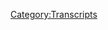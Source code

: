 {{DEFAULTSORT:
    #_TRANSCRIPT_0790:March 27-28, 2023
}}{{Transcript
    | title         = [[790: March 27-28, 2023]]
    | caption       = [https://knowledgefight.libsyn.com/790-march-27-28-2023 Listen to this episode on Libsyn]
    | episodeNumber = [[790: March 27-28, 2023|790]]
    | length        = 02:00:59
}}

{{MessageBox
    | header     = Warning: Bot Generated Content
    | text       = This transcript was automatically generated by transcription software and likely contains many mistakes and misattributions. Please check the audio for definitive quotes, attribution, and context.
    | image      = N3yvass4myg91.webp
    | imagewidth = 50px
    | id         = warning
}}

{{TranscriptBlock
    | name      = Theme Song
    | timestamp = 00:00:04.000
    | text      = Red Alert. Red Alert running
}}

{{TranscriptBlock
    | name      = Theme Song
    | timestamp = 00:00:12.000
    | text      = knowledge five days Damn, Jordan I have a wedding knowledge party.com It's time to pray. I have great respect for knowledge like knowledge. Like I'm sick of them posing as if they're the good guys Shang V or the bad guy Chanology Dan and Jordan knowledge fight
}}

{{TranscriptBlock
    | name      = Theme Song
    | timestamp = 00:00:35.000
    | text      = need money Andy and Sandy are stopping Andy and Ken handy in Kansas. And Kansas you're on the airplane for huge fan I love your word. Knowledge by knowledge fight.com
}}

{{TranscriptBlock
    | name      = Dan
    | timestamp = 00:00:58.000
    | text      = Hey everybody, welcome back knowledge read. I'm dead. I'm joined workable dudes like to sit around worship at the altar of saline and talk a little bit about Alex Zhu. Oh, indeed
}}

{{TranscriptBlock
    | name      = Jordan
    | timestamp = 00:01:08.000
    | text      = we are Dan
}}

{{TranscriptBlock
    | name      = Dan
    | timestamp = 00:01:08.000
    | text      = Jordan Jordanna. My
}}

{{TranscriptBlock
    | name      = Jordan
    | timestamp = 00:01:10.000
    | text      = question for you. Would you brightspot Buddy,
}}

{{TranscriptBlock
    | name      = Dan
    | timestamp = 00:01:12.000
    | text      = my bright spot today is how chaotic the world is. Sitting around getting ready to do this episode wrapping things up waiting for you to arrive at what should happen. But Trump gets indicted
}}

{{TranscriptBlock
    | name      = Jordan
    | timestamp = 00:01:24.000
    | text      = Oh, no, we're right on time.
}}

{{TranscriptBlock
    | name      = Dan
    | timestamp = 00:01:26.000
    | text      = Who's to see these things coming? This
}}

{{TranscriptBlock
    | name      = Jordan
    | timestamp = 00:01:27.000
    | text      = is a new show.
}}

{{TranscriptBlock
    | name      = Dan
    | timestamp = 00:01:28.000
    | text      = This is an obviously you know, Alex has got to be probably freaking out about this. He's probably in a mood. But we have an episode to do. So I can't watch if he's going live now or whatever. I have to pick up the pieces after we record. That's how we do it. And then Monday we'll talk about it. But man, I'm excited for the possible. throwing something. I don't know. It'd be nice. We could be in uncharted territory here with with Alex Trump has been indicted. Has anybody
}}

{{TranscriptBlock
    | name      = Jordan
    | timestamp = 00:01:55.000
    | text      = explained like their whole like, ah, let's release this at 430 on a Thursdays plan. What was? Didn't we hear that they were going to indict him last week, too. Right. Okay. They're going on
}}

{{TranscriptBlock
    | name      = Dan
    | timestamp = 00:02:08.000
    | text      = a break to the grand jury was set to break or something like that. Yeah, they got it out. Right.
}}

{{TranscriptBlock
    | name      = Jordan
    | timestamp = 00:02:13.000
    | text      = All right, right. Last minutes. hour. Okay, gotcha.
}}

{{TranscriptBlock
    | name      = Dan
    | timestamp = 00:02:21.000
    | text      = All right. Yeah. Man, I don't know I'm a little bit up in the up in the sky. I don't know how to make metaphors. But I'm yeah, I'm kind of like, alright, well, this is me. I want to know what he's, I want to know what he's all about. Sure. I want to know what Alex is all about. Because his relationship with Trump is so weird now. Yeah. I mean, the ball could break in a number of directions. But I think the most predictable one is probably how it'll go which is screaming bloody murder. And the globalists are trying to kill him or something. Right. You know,
}}

{{TranscriptBlock
    | name      = Jordan
    | timestamp = 00:02:50.000
    | text      = I'm hoping for a kaleidoscope of emotions going from he deserves it for the COVID vaccine back to like the Democrats or the demons who are trying to get rid of him back to like, well, he wasn't as mean to China's I wanted to like I want
}}

{{TranscriptBlock
    | name      = Dan
    | timestamp = 00:03:03.000
    | text      = to lose out on this. Okay, long shot. This is high money if it hit okay. But the odds are not good. Okay. Alex gets on air and he's like, my fellow patriots. I snitched on Trump. He just comes out. He's like, who was me? It
}}

{{TranscriptBlock
    | name      = Jordan
    | timestamp = 00:03:20.000
    | text      = was me. It was me. What am I supposed to say?
}}

{{TranscriptBlock
    | name      = Dan
    | timestamp = 00:03:23.000
    | text      = I saw I saw something wrong being done and I had to write that wrong. That would be so good.
}}

{{TranscriptBlock
    | name      = Jordan
    | timestamp = 00:03:29.000
    | text      = I mean of all the of all the face turns in history that could ever have happened if Alex himself as the reason that Trump goes down history not now not current history will still be like, Hey, fuck that guy forever. But history 100 years from now will be like, I don't know, man. He's got a complicated legacy now.
}}

{{TranscriptBlock
    | name      = Dan
    | timestamp = 00:03:49.000
    | text      = I think he's I don't know if that does. It doesn't undo shit for me. Yeah. 100 years from now. People
}}

{{TranscriptBlock
    | name      = Jordan
    | timestamp = 00:03:55.000
    | text      = are crazy, though. You don't know what they'll think.
}}

{{TranscriptBlock
    | name      = Dan
    | timestamp = 00:03:57.000
    | text      = It's like trying to pull off a face turn by like, I don't know. Being nice to a heel. Or something. I don't know. I look I have my head in the clouds about wrestling as well. Because coming up on Saturday WrestleMania Oh, are
}}

{{TranscriptBlock
    | name      = Jordan
    | timestamp = 00:04:14.000
    | text      = you worried about Uncle howdy?
}}

{{TranscriptBlock
    | name      = Dan
    | timestamp = 00:04:15.000
    | text      = I am not. Oh, is he gone? I don't know what's going on with him. I don't think he's in the I don't think he's in play
}}

{{TranscriptBlock
    | name      = Jordan
    | timestamp = 00:04:21.000
    | text      = for Audi. Audi is no longer in play. I
}}

{{TranscriptBlock
    | name      = Dan
    | timestamp = 00:04:24.000
    | text      = haven't been paying super close attention. But there was talk that Bray Wyatt got released or he quit or something and then he disappeared off TV show know what's going on to share. And honestly, for the first time in a long time, I don't care. I
}}

{{TranscriptBlock
    | name      = Jordan
    | timestamp = 00:04:40.000
    | text      = don't care what's going on with Bray Wyatt.
}}

{{TranscriptBlock
    | name      = Dan
    | timestamp = 00:04:42.000
    | text      = I'm not mad at him the end of an era. I'm not mad at him. I think he's supremely creative and all this but I just don't have the energy right now. We got a lot of stuff going on. And look Trump got indicted wrestling's gotta go on the back burner Wrestlemania. Superstar and WWE Hall of Famer Donald Trump has been indicted. Shower. They're gonna deal with high. No, no, no, no, I don't know. I'm more interested in Kevin Owens and Sami Zayn have become a team again. They're going up against the Russos for the tag team straps.
}}

{{TranscriptBlock
    | name      = Jordan
    | timestamp = 00:05:12.000
    | text      = All right here. It was the biggest, biggest economic mess in wrestling history. All right, you negotiate a deal to perp walk Trump to the ring. All right, and that's the way you do it.
}}

{{TranscriptBlock
    | name      = Dan
    | timestamp = 00:05:24.000
    | text      = What would his theme song be? Um,
}}

{{TranscriptBlock
    | name      = Jordan
    | timestamp = 00:05:27.000
    | text      = I shot the sheriff Shane o
}}

{{TranscriptBlock
    | name      = Dan
    | timestamp = 00:05:28.000
    | text      = Mac already has the hiccups. That's a good point. That would be good for Trump.
}}

{{TranscriptBlock
    | name      = Jordan
    | timestamp = 00:05:34.000
    | text      = Jimmy just has a new song about money. I
}}

{{TranscriptBlock
    | name      = Dan
    | timestamp = 00:05:36.000
    | text      = can take that. Do you know? Do you know what Trump did at WrestleMania?
}}

{{TranscriptBlock
    | name      = Jordan
    | timestamp = 00:05:40.000
    | text      = No, I do not know what he hit somebody with a chair, didn't he? Because he can't lose. No.
}}

{{TranscriptBlock
    | name      = Dan
    | timestamp = 00:05:44.000
    | text      = So one one time Stone Cold stunned him. But that wasn't the time that wasn't this. They were maybe it was I'm not entirely sure how it all went down. I don't remember exactly. But he and Vince McMahon got into a little bit of we're both billionaires and who's better kind of thing. Boy, great country we have and so they each chose a champion and the champions fought and whoever. Wow, had to have their head shaved.
}}

{{TranscriptBlock
    | name      = Jordan
    | timestamp = 00:06:09.000
    | text      = I don't know if there's ever been a more one to one Roman bullshit thing I've ever seen.
}}

{{TranscriptBlock
    | name      = Dan
    | timestamp = 00:06:14.000
    | text      = That's amazing. And so Vince, Vince McMahon got his head shaved.
}}

{{TranscriptBlock
    | name      = Jordan
    | timestamp = 00:06:19.000
    | text      = Yeah, Trump's not gonna get his head shaved. But then
}}

{{TranscriptBlock
    | name      = Dan
    | timestamp = 00:06:20.000
    | text      = he got stunned at some point. Is it was that there was a picture of like Linda McMahon because he was in Vince Trump's cabinet. Sure, sure. So her whole family was at the White House. They had
}}

{{TranscriptBlock
    | name      = Jordan
    | timestamp = 00:06:33.000
    | text      = all received stunners. A family of study
}}

{{TranscriptBlock
    | name      = Dan
    | timestamp = 00:06:38.000
    | text      = 80% of the people in this picture have received a stone cold stone.
}}

{{TranscriptBlock
    | name      = Jordan
    | timestamp = 00:06:43.000
    | text      = Why isn't the world more crazy? The question that we aren't asking. So anyway, what's your bright spot? My brightspot Dan, I think is pretty simple. And I think everybody already knows what it is my man today is opening day is it today is opening day Cubs won a write off of great pitching performance from Marcus Stroman. six strikeouts, and you gotta believe they played the song.
}}

{{TranscriptBlock
    | name      = Dan
    | timestamp = 00:07:10.000
    | text      = Always one of the worst dogs pretty bad, but it's terrible. When you're drunk at the ballpark.
}}

{{TranscriptBlock
    | name      = Jordan
    | timestamp = 00:07:16.000
    | text      = You sing it as loud as you possibly can. You're not a Cubs fan. You know, you've never even seen baseball before. But you're out there. Go and Go
}}

{{TranscriptBlock
    | name      = Dan
    | timestamp = 00:07:22.000
    | text      = Cubs. You're now part of the crowd. You lose your individuality. Does that mean you can do well? Congratulations. Want to know. Yep. Long way to go. Oh, they're
}}

{{TranscriptBlock
    | name      = Jordan
    | timestamp = 00:07:31.000
    | text      = not gonna do well there. I'm gonna go with 80 and 86 or whatever it is. That's my that's my pitch too many fucking games. Yeah, there are too many games.
}}

{{TranscriptBlock
    | name      = Dan
    | timestamp = 00:07:41.000
    | text      = Too many games. shorten it up. So Jordan, today we have an episode to go over. Hey, not good. Not good, bad stuff. We're gonna be in the present day. We're gonna be talking about March 27 and 28th 2023 share. This is covering the the period right after the Nashville shooting check. And yeah, I mean, I guess, as you might expect, but I might as well put it into words. If you're somebody who has a difficulty hearing some pretty horrible transphobic nonsense. This might not be absorbed for you. You might look down the pipe. I want to come back when we cover Trump's indictment on Monday. You bet we'll
}}

{{TranscriptBlock
    | name      = Jordan
    | timestamp = 00:08:20.000
    | text      = see you Monday. Everybody take your shift off.
}}

{{TranscriptBlock
    | name      = Dan
    | timestamp = 00:08:24.000
    | text      = But that said, I'll be I guess more specific with you know, this shit sucks when it's coming up with you. Because there's actually a fair amount of this that has nothing to do with the shooting. Yeah, really. But when we get to that it'll not be great. It's gonna hurt so yeah, there you go. For we get into that, let's take a little moment say hello to some nuance here. Great idea. So I don't think this was actually a shout out name, but I feel like it could be one. Okay. And this is someone who alerted me that one hours one hour, 58 minutes and 40 seconds into formulaic objections part 10 Alex, quote, Steppenwolf's Born to be Wild in his deposition. Thank you so much, you're now ballsy. Well,
}}

{{TranscriptBlock
    | name      = Alex Jones
    | timestamp = 00:09:04.000
    | text      = I'm a policy wonk. Thank
}}

{{TranscriptBlock
    | name      = Jordan
    | timestamp = 00:09:05.000
    | text      = you very much.
}}

{{TranscriptBlock
    | name      = Dan
    | timestamp = 00:09:07.000
    | text      = Next, I was gonna put something funny, but it said wanted to genuinely thank you both for being allies against anti semitism. Thank you so much. You're now a policy wonk.
}}

{{TranscriptBlock
    | name      = Alex Jones
    | timestamp = 00:09:14.000
    | text      = I'm a policy wonk. Thank
}}

{{TranscriptBlock
    | name      = Jordan
    | timestamp = 00:09:15.000
    | text      = you very much.
}}

{{TranscriptBlock
    | name      = Dan
    | timestamp = 00:09:16.000
    | text      = Sure you compliment us.
}}

{{TranscriptBlock
    | name      = Jordan
    | timestamp = 00:09:19.000
    | text      = What's funny about that is we're not ah, he'll turn for us. Oh, no, no, that
}}

{{TranscriptBlock
    | name      = Dan
    | timestamp = 00:09:24.000
    | text      = would be Hilter. That
}}

{{TranscriptBlock
    | name      = Jordan
    | timestamp = 00:09:25.000
    | text      = would be the biggest He'll tear. Next
}}

{{TranscriptBlock
    | name      = Dan
    | timestamp = 00:09:27.000
    | text      = Odin, the one eyed cat. Thank you so much. You were on our policy walk.
}}

{{TranscriptBlock
    | name      = Alex Jones
    | timestamp = 00:09:30.000
    | text      = I'm a policy wonk. Thank you very much.
}}

{{TranscriptBlock
    | name      = Dan
    | timestamp = 00:09:32.000
    | text      = Next Shelby, the best cat in the world. Parenthetically. No offense to Celine, thank you so much. You are now a policy wonk.
}}

{{TranscriptBlock
    | name      = Alex Jones
    | timestamp = 00:09:38.000
    | text      = I'm a policy.
}}

{{TranscriptBlock
    | name      = Dan
    | timestamp = 00:09:38.000
    | text      = Thank you very much cat action. Next do technocrats dream of electronic sheeple. Thank you so much. You are now policy Wong.
}}

{{TranscriptBlock
    | name      = Alex Jones
    | timestamp = 00:09:45.000
    | text      = I'm a policy wonk. Thank
}}

{{TranscriptBlock
    | name      = Jordan
    | timestamp = 00:09:46.000
    | text      = you very much.
}}

{{TranscriptBlock
    | name      = Dan
    | timestamp = 00:09:47.000
    | text      = And we got to take the grave in the mix Jordan, so thank you so much to Jordans fantasy football game is so incompetent. Alex wants it to be his lawyer. Thank you so much. You are now a technocrat.
}}

{{TranscriptBlock
    | name      = Alex Jones
    | timestamp = 00:09:56.000
    | text      = I'm a policy wonk for
}}

{{TranscriptBlock
    | name      = Unknown Speaker
    | timestamp = 00:09:58.000
    | text      = the home environment. I like it brilliant. Someone
}}

{{TranscriptBlock
    | name      = Alex Jones
    | timestamp = 00:10:00.000
    | text      = Someone saw tonight sent me a bucket of poop daddy sharp.
}}

{{TranscriptBlock
    | name      = Alex Jones
    | timestamp = 00:10:05.000
    | text      = Jar Jar Binks has a Caribbean black action. He's a loser. Little little teeny baby. I don't want to hate black people. I renounce Jesus Christ.
}}

{{TranscriptBlock
    | name      = Dan
    | timestamp = 00:10:16.000
    | text      = I think that must have been a different Jordan because I remember you talking about fantasy football.
}}

{{TranscriptBlock
    | name      = Jordan
    | timestamp = 00:10:20.000
    | text      = I've never played fantasy football not once in my entire life.
}}

{{TranscriptBlock
    | name      = Dan
    | timestamp = 00:10:23.000
    | text      = I did. I didn't enjoy it as much as fantasy baseball. There's so much more to do and fantasy baseball and it's like every day you know there's something going on. Maybe you gotta get someone off the off the injured reserve.
}}

{{TranscriptBlock
    | name      = Jordan
    | timestamp = 00:10:36.000
    | text      = Oh, no, no, no. For many people. fantasy baseball is far more interesting than baseball. It's more of a resource management game. Basically. A like, let's watch these people hit balls game. Yeah, I was
}}

{{TranscriptBlock
    | name      = Dan
    | timestamp = 00:10:47.000
    | text      = playing it when I was working in an office where I was just getting miserable. So like having that to do at work was great. Whereas previously football you set your lineup and it's like, I'll see you next week. All you can do for the week. Yeah. And then you just got to pay attention to the games. Yeah. brutal,
}}

{{TranscriptBlock
    | name      = Jordan
    | timestamp = 00:11:03.000
    | text      = brutal. Ironic, ironic that you just earlier said too many games for baseball, and then just now justify the reason that they have so many games. That's the reason. I mean, I didn't say it was that reason I'm saying I justified it with a reason not necessarily that that's why there are that
}}

{{TranscriptBlock
    | name      = Dan
    | timestamp = 00:11:19.000
    | text      = I think it's just the right number of games for fantasy baseball. Exactly. Not for baseball. Say it's too much too much. So Jordan, here's another context drop. Today's show. We know that it's big boy pants down.
}}

{{TranscriptBlock
    | name      = Alex Jones
    | timestamp = 00:11:32.000
    | text      = No more fancy pantsy. Yeah,
}}

{{TranscriptBlock
    | name      = Jordan
    | timestamp = 00:11:35.000
    | text      = no more antsy pants. It's
}}

{{TranscriptBlock
    | name      = Dan
    | timestamp = 00:11:36.000
    | text      = big boy pants time and no more antsy, no more antsy pants, no more. So we started on the 27th. And this is the day of the shooting. That was Monday. Right? And, you know, it happened, I think about 10 minutes into Alex's show. Okay. Alex does not really talk about it on this episode, really at all. And I would have just said, Hey, let's punt on this and see doesn't bring bring up the thing that Sharon I think is most relevant. And people are probably curious about Alex's response to right, but there's some stuff in here that I actually I thought was worth talking about. Okay, so we're gonna start off here. It's coming off the heels of his Sunday show, where Alex has taken a lot of calls, because he's trying to figure out if he should support Trump or not right, this is
}}

{{TranscriptBlock
    | name      = Jordan
    | timestamp = 00:12:30.000
    | text      = are we getting Trump? Are we getting DeSantis? That's the narrative that we're jumping into right now.
}}

{{TranscriptBlock
    | name      = Dan
    | timestamp = 00:12:34.000
    | text      = Well, you might be bringing this down to a either or, and maybe there's other options, but we'll get into that later. Rand Paul is back in the mix. Okay.
}}

{{TranscriptBlock
    | name      = Jordan
    | timestamp = 00:12:42.000
    | text      = I was gonna say I don't I don't see Nikki Haley and Trump in Alex's future. Now I'm just throwing that out. Rand
}}

{{TranscriptBlock
    | name      = Dan
    | timestamp = 00:12:48.000
    | text      = Paul is back as the pure option. Sure. And then there's a lot of bullshit talk about Robert Kennedy Jr. running as a Democrat.
}}

{{TranscriptBlock
    | name      = Jordan
    | timestamp = 00:12:57.000
    | text      = I feel here's, here's all I'm saying. All right. Either you have a God King, or you have to come out and say they have lost the mantle of heaven. Do you know what I mean? You do need
}}

{{TranscriptBlock
    | name      = Dan
    | timestamp = 00:13:07.000
    | text      = to explain why the divine right is gone. Exactly. Yes. Yeah, that probably would be tough.
}}

{{TranscriptBlock
    | name      = Jordan
    | timestamp = 00:13:13.000
    | text      = This is the end of the Jo dynasty. You got to figure this shit out, man. Yeah.
}}

{{TranscriptBlock
    | name      = Dan
    | timestamp = 00:13:17.000
    | text      = Well, you can just sidestep that by still being pro Trump. Good call.
}}

{{TranscriptBlock
    | name      = Alex Jones
    | timestamp = 00:13:22.000
    | text      = Alright, here's where I stand on Trump. We open the phones up yesterday. And I said, What is your view on Trump? Are you going to support him or not? We looked at all the bad he's done. We looked at a lot of the good he's done. He's done so much good. It's hard to look at all of it. It's a laundry list. But the bad is there as well go ahead and start that the reason I feel drawn to supporting Trump's whole spectrum of reasons. It's not true that the standard is to Skull and Bones at Yale. That's something we put out that's not true. But it is true that he has said in multiple speeches, we have the clubs that George Herbert Walker Bush is his idol, and that he thinks he admires the most. George W. Bush was the Democrat deep Stater, that helped get more of the New World Order and set the foundation of what we're living under than anybody else. He's the Rockefeller frontman,
}}

{{TranscriptBlock
    | name      = Dan
    | timestamp = 00:14:21.000
    | text      = the here's the part where conspiracy theorists get bored and start directing their conspiracies inward attack their own DeSantis wasn't Skull and Bones. But that isn't really even part of the criticism. There. That's important. What's important is that he could have been right he went to Yale and then Harvard Law. He wasn't in Scotland bones, but the fact that you have to consider if he possibly was means that his path in life involves the elite Ivy League institutions that the right wing hates, and that's really what's coded within that criticism, right? I don't know for sure because Alex isn't specific, but I think he may be referring to the George HW Bush stuff. DeSantis is tweet from the day He died. Say that bush died. He said, quote, President Bush amassed prodigious accomplishments. And he did it all with uncommon Grace class and honor, appreciation of his achievements will only continue to grow as the years go by President Bush was an American hero, a faithful servant and the greatest Yalie of them all.
}}

{{TranscriptBlock
    | name      = Jordan
    | timestamp = 00:15:18.000
    | text      = Yeah, yeah. Good luck with that history is not going to be kind but Oh, no. He also
}}

{{TranscriptBlock
    | name      = Dan
    | timestamp = 00:15:22.000
    | text      = has said in a speech that Alex plays that like it like early in his political career, he's being asked like, who's the most important? Or like, biggest that you've met? And he brings up HW bush. Yeah. More importantly, though, did you notice the slip of the hand Alex tried to pull off there? He was talking about DeSantis. His comments about George HW Bush then started complaining about George W. Bush being a Rockefeller stooge, also super wild to hear that W was a Democrat, could have sworn he was definitely a Republican. But here's the thing, words mean nothing. And you have to understand them in their context. When people like Alex are talking. When these folks say that DeSantis was in Scotland bones, the truth or falsity of that statement doesn't matter. They're saying he's shitty because he's close to the establishment. When Alex says that W was a Democrat, the truth or falsity of that doesn't matter. He's saying that relative to his own politics, W is a Democrat, Alex is so far to the right and thinks that's where the true conservative position is that everyone who exists in mainstream politics may as well be a Democrat. These are words that tell you nothing about reality, but they give you insight into the person saying that yeah, someone accusing DeSantis of being in Scotland bones has no bearing on reality yet says to them, I am angry at the people that I see as being close to these elite institutions that I've been told to hate,
}}

{{TranscriptBlock
    | name      = Jordan
    | timestamp = 00:16:42.000
    | text      = right? I mean, one of the biggest obstacles to us or to anybody covering the far right, and to anybody communicating with the far right, is that they have a language that they have cobbled together out of the sounds that we use words to meet, you know what I'm saying? Like they if they had if they if all they did was use inflection to each other, it would be just as incomprehensible as it would be right now for people who are like, Ah, I see. So what they must want is slightly less immigration at the border, because they said the word slightly and it's like, you're insane. You're all insane. You're all insane because you don't speak their language and you never will
}}

{{TranscriptBlock
    | name      = Dan
    | timestamp = 00:17:22.000
    | text      = there is there is a strange linguistics to it. That, yeah, I think is lost on a lot of folks who don't spend language don't spend enough time hearing them and like seeing what they mean by what they say. Right. And, yeah, that's something that kind of struck me a little bit. So Alex walks back his whole like, maybe, maybe I don't support Trump. Oh, wait, yes, I do now.
}}

{{TranscriptBlock
    | name      = Alex Jones
    | timestamp = 00:17:47.000
    | text      = Really, what takes me to the point of really supporting Trump over DeSantis is Trump's stalwart as peace, oh, anti war, nuclear war, stopping in and in the Ukraine operation, which is president he can snap his fingers and do because the people that have hijacked the US are the ones running Ukraine war. So you got to support Trump because of that. And then it's the fact that he has the biggest rallies full of the best people of every race, color and creed, who still love this country and don't want government to be God. Because communism is where the state tries to be God, that's the best definition.
}}

{{TranscriptBlock
    | name      = Dan
    | timestamp = 00:18:24.000
    | text      = Okay, so, Alex, just like the Trump is pro Russia. I mean, I guess because it's not anti war. Yeah, as long as shoved ISIS up his dirty asshole did
}}

{{TranscriptBlock
    | name      = Jordan
    | timestamp = 00:18:34.000
    | text      = he did as long as Trump is president, there's still the possibility that Putin might take over the United States, and we'll have a real country
}}

{{TranscriptBlock
    | name      = Dan
    | timestamp = 00:18:42.000
    | text      = that matters well.
}}

{{TranscriptBlock
    | name      = Jordan
    | timestamp = 00:18:46.000
    | text      = It's not far enough off.
}}

{{TranscriptBlock
    | name      = Dan
    | timestamp = 00:18:48.000
    | text      = He's had stalwart support for the other side and Ukraine.
}}

{{TranscriptBlock
    | name      = Jordan
    | timestamp = 00:18:53.000
    | text      = Secondly, what are you talking about? The loyalists I see? Yeah, you're
}}

{{TranscriptBlock
    | name      = Dan
    | timestamp = 00:18:57.000
    | text      = cool, man. Yeah, great. So there's another problem, and that is that Alex calls the vaccine, the poison shots. Sure. And Trump kind of was responsible, really proud. Speed brags about it won't disown it. Yeah, and all that so that that is a problem.
}}

{{TranscriptBlock
    | name      = Alex Jones
    | timestamp = 00:19:14.000
    | text      = And so I am supporting Trump for president. But I'm doing it. Not even holding my nose. In fact, just the opposite. I am breathing in the foul stench of the poison shot that's already killed millions worldwide. And the fact that Trump is so pigheaded won't admit it was wrong. But at least said we shouldn't make people take the shots and we shouldn't give it to kids. And he came out against the transgender called Saturday. That's good. He says he'll destroy the deep state. That's wonderful. The deep state does really hate him. He has been persecuted. But I think that by supporting Trump, we're gonna have more ability to influence him and get him to listen than not supporting him because he's not making nomination and he's probably going to win the prize. hesitancy Joe, what am I going to do this support?
}}

{{TranscriptBlock
    | name      = Dan
    | timestamp = 00:20:04.000
    | text      = This is the speech of a true coward. Yeah, right a loser. Right. He's made ultimatums for Trump to come out against the vaccine, squaring that he'll destroy Trump. If he does it, and then nothing happens. Trump doesn't give a fuck doesn't respond, and Alex has to move along, pretending he never made these ultimatums to begin with, and now he's at a crossroads where he needs to parently throw his meaningless support behind the candidate. On the one side, you have Trump who Alex should hate and kind of turned against like 10 times in the last year. And then on the other side, we have DeSantis who is waging a crusade against literally everything Alex hates, literally everything that Alex complains about. DeSantis is doing something about in a way that is horrific, and awful, right in Florida,
}}

{{TranscriptBlock
    | name      = Jordan
    | timestamp = 00:20:48.000
    | text      = right? Here's the problem, though, is that when DeSantis is in public, he's a big whiny loser.
}}

{{TranscriptBlock
    | name      = Dan
    | timestamp = 00:20:53.000
    | text      = That is true. That is difficult for Alex to really get behind it. They
}}

{{TranscriptBlock
    | name      = Jordan
    | timestamp = 00:20:56.000
    | text      = can't they can't be as long as he is not available, like the idea of DeSantis. If I was running his campaign, I would say stay in your office. Don't give speeches. Don't go outside.
}}

{{TranscriptBlock
    | name      = Dan
    | timestamp = 00:21:07.000
    | text      = Don't people will love you. Yeah. Don't walk past Biden, talking to people don't go
}}

{{TranscriptBlock
    | name      = Jordan
    | timestamp = 00:21:13.000
    | text      = to the debates. Remember, remember how Trump can or you can just cancel debates. You don't have to have a Republican Democrat debate. You don't have to go to the Republican debates. And do you know what will be cooler? You not being there with a resume as compared to all of those clowns being like,
}}

{{TranscriptBlock
    | name      = Dan
    | timestamp = 00:21:27.000
    | text      = I'll do this yeah, good. Don't don't go to the debate instead have a rock concert, totally 100%. But Alex is right about one thing here, he has a better chance of influencing Trump DeSantis isn't going to play nice with Alex I'm trying to call it a couple of votes that he could swing because he doesn't need to. He's from yell Trump isn't going to associate with Alex this time either. But he did that one interview like seven and a half years ago. So Alex can still ride high on that and pretend that they're best friends. Alex can optically associate with Trump much easier than with Santas, and that gives him the appearance of proximity to power and thus power of his own within his own sphere and with his audience. You can tell that's an important variable, for Alex in this decision, is that if I side with Trump, I will appear to be closer to him than I ever could be with fucking DeSantis say this probably wouldn't be seen in public with Alex No, absolutely not. It would be incredibly toxic.
}}

{{TranscriptBlock
    | name      = Jordan
    | timestamp = 00:22:23.000
    | text      = I think DeSantis would be one of the few people on the far right, who would be like, I don't really have a I mean, maybe Alex is bad. Like that's, that's what it'd be. Yeah. Well, if he responded at all,
}}

{{TranscriptBlock
    | name      = Dan
    | timestamp = 00:22:35.000
    | text      = yeah, I would. I would be shocked if he would even want to weigh in. Yeah.
}}

{{TranscriptBlock
    | name      = Jordan
    | timestamp = 00:22:39.000
    | text      = Never heard of the guy. Yeah. Never heard of the guy. Hey, guys.
}}

{{TranscriptBlock
    | name      = Dan
    | timestamp = 00:22:42.000
    | text      = I'm a governor. Yeah, I don't have time for Pisac radio show. Yeah.
}}

{{TranscriptBlock
    | name      = Jordan
    | timestamp = 00:22:47.000
    | text      = What did you see the news about the largest judgment in the history of the United States Courts? Of course you didn't? You're a governor.
}}

{{TranscriptBlock
    | name      = Dan
    | timestamp = 00:22:53.000
    | text      = Yeah. Now someone is going to email me with like a list of times that Ron said, Alex Jones is super cool. i You see, I see him as someone who his political brand doesn't lend itself well to being associated with Alex, because he might like, were he to be associated with Alex. People would ask him about that right? And then he would have to answer those questions right? Whereas Trump is such an asshole that he doesn't matter well, just
}}

{{TranscriptBlock
    | name      = Jordan
    | timestamp = 00:23:19.000
    | text      = saying this is trying to be the self fulfilling prophecy that we all said of like oh, if if there was ever a competent trump the next slick one totally Yeah, right right. And now we're all seeing what that prophecy means while the other God King is still alive, which is that what they really wanted was a guy who an asshole to be mean to people and dishonor. DeSantis is functionally mean to people but terrible at being publicly mean to you and that's not enough. It's not enough. Yeah,
}}

{{TranscriptBlock
    | name      = Dan
    | timestamp = 00:23:48.000
    | text      = it's not enough and it is what you're saying. I think is totally right. That is wow, that like bombastic asshole first Ron is still around Yeah, you can't really warm up to the person who is the is that like slicker next version?
}}

{{TranscriptBlock
    | name      = Jordan
    | timestamp = 00:24:03.000
    | text      = I mean, and the simplest, the simplest reason is because a lot of these people despite any pretense towards visit admit towards arguments whatsoever. It looks like Trump could beat the shit out of DeSantis like that's the idea in their heads. Why would I choose the guy if I know he couldn't win in a fight against the other guy? Yeah, it's supposed to be more complicated than that. You're supposed to have principles and shit. They fucking don't know. Absolutely no more antsy pants,
}}

{{TranscriptBlock
    | name      = Dan
    | timestamp = 00:24:31.000
    | text      = no more. antsy pants DeSantis is antsy pants DeSantis MC pants Santas at pant Santas. So Alex, much like he did on Sunday needs to take calls to test the audience's support course.
}}

{{TranscriptBlock
    | name      = Alex Jones
    | timestamp = 00:24:44.000
    | text      = Now we opened up yesterday and I'd say about almost 70% of the calls. Now sit there taking notes that we took like 20 calls in Letter 12 supported Trump or five didn't support Trump and a few didn't. Were neutral. So the majority supported him. I went over the phones up today, with a really good job taking a lot of calls or took calls for an hour, we took 20 Plus calls. I'm gonna put the phone up again today and I'm gonna take 100 calls. That's too many, and I'm gonna put a big poll up on Infowars that's not gonna happen. And I'm gonna ask the listeners. Do you support Trump? He support DeSantis. He supports Senator Rand Paul, do you support Robert F. Kennedy Jr? Or do you support Biden? Please have been out there doing a great job. Put that up. Oh, yeah, Biden's
}}

{{TranscriptBlock
    | name      = Dan
    | timestamp = 00:25:45.000
    | text      = gonna do. Well, in this poll up now. I from listening to this episode was shocked at how uniform the people's response was. RFK Jr. They still were okay with Trump said they wanted RFK Jr. I? Here's why this makes sense to me. antivax royal totally. No, I
}}

{{TranscriptBlock
    | name      = Jordan
    | timestamp = 00:26:10.000
    | text      = mean, Alex doesn't make sense. Alex is the only person who doesn't make sense here. Because Alex is trying to tuck away the idea that Trump is responsible for the murder of millions upon millions of people by saying, Well, you know, he's mean to trans people still, you know, like, that's his argument. And they're all like, No, you can't murder millions of people, which is what you told us. He did. Yeah. With the poison shot. He did. So we're choosing the guy who's not murdering millions. But it's not complicated.
}}

{{TranscriptBlock
    | name      = Dan
    | timestamp = 00:26:35.000
    | text      = RFK Jr. would never work out God. No, but if he did, it's great option. Cheryl Hines would be the First Lady. Wait, what? He's married to Cheryl. Hi. No, I really you know what? Yeah, career. She's married to Robert F. Kennedy. There
}}

{{TranscriptBlock
    | name      = Jordan
    | timestamp = 00:26:55.000
    | text      = aren't enough people. There are not enough people. But
}}

{{TranscriptBlock
    | name      = Dan
    | timestamp = 00:26:57.000
    | text      = imagine that curve where Cheryl Hines is the first lady.
}}

{{TranscriptBlock
    | name      = Jordan
    | timestamp = 00:27:03.000
    | text      = Oh, boy. That's gonna be a good season. I would watch the shit out of that season.
}}

{{TranscriptBlock
    | name      = Dan
    | timestamp = 00:27:08.000
    | text      = Oh, yeah. So everyone is really thrilled with the idea of RFK honestly, now I kinda have to. I'm not. I still think it'd be bad. Yeah, terrible trip. So Alex is a little bit mad about some news articles that were about him that came out that I didn't see. I don't know. I mean, I I'm only the person who spends most waking hours involved in some way. Right. And, you know, dealing with Alex and Alex adjacent ideas. I didn't see this article. Okay.
}}

{{TranscriptBlock
    | name      = Alex Jones
    | timestamp = 00:27:37.000
    | text      = Now then there's the other big national issue. International issue I shared yesterday and it's all over top, a Yahoo top of Apple news. MSNBC. I didn't say the New York Times. They're all reporting and twisting when I said Jones, it was a frightening prophecy. Ones gives a dark prophecy that Trump will be killed. If he gets the nomination and is set to win. I said the deep state is trying to put him in prison, but each state hates his gods. And I think that's a no brainer to say, when they're all over the news. In fact, I sent you guys a couple tweets. Or I didn't see him on the stack. Maybe I missed them, but I'll send them again. I saw hundreds of them but only say a few saying, Yeah, we hope Trump gets killed and we hope Alex Jones gets killed too. That was all over Twitter. Oh,
}}

{{TranscriptBlock
    | name      = Dan
    | timestamp = 00:28:29.000
    | text      = man, couple tweets. I failed to I mean, I didn't see any of this. But I mean, like, Alex, I said they're gonna kill Trump.
}}

{{TranscriptBlock
    | name      = Jordan
    | timestamp = 00:28:37.000
    | text      = Every year all the time. I mean, they were poisoning his
}}

{{TranscriptBlock
    | name      = Dan
    | timestamp = 00:28:41.000
    | text      = diet coke Diet Cokes. Yeah, they were gonna fly a helicopter into the inauguration. True. Yep. Like it's insane how many times he's he's trying to do this bullshit. Yeah, I can't imagine like anyone being that interested. I'm sure some outlet maybe wrote a blurb about it or something. But like, cares. I use this all the time. I feel
}}

{{TranscriptBlock
    | name      = Jordan
    | timestamp = 00:29:02.000
    | text      = like now we're at the point where you can't say oh, somebody tweeted this, right? Like Twitter is a shambles. We don't you can no longer care about the shambles of Twitter. What is that matter? I don't give a shit. So if somebody tweets something it no longer has any meaning. Yeah,
}}

{{TranscriptBlock
    | name      = Dan
    | timestamp = 00:29:16.000
    | text      = I mean, look, I'm not wanting to get into the complaining about social media sites too much jazz. I think they're all trash to begin with. Exactly. I don't care about them. I'm too old and cranky for this nonsense how we live but I will say that I have noticed a shocking uptick in dumb right wing nonsense on my feed.
}}

{{TranscriptBlock
    | name      = Jordan
    | timestamp = 00:29:37.000
    | text      = I mean, it's basically truth social now. Like,
}}

{{TranscriptBlock
    | name      = Dan
    | timestamp = 00:29:40.000
    | text      = I did nothing, didn't like follow more people don't and I have seen way more like things that are like dumb theories and stuff. Like why What the hell is going on? I think we all know Yeah, I think we all do
}}

{{TranscriptBlock
    | name      = Jordan
    | timestamp = 00:29:54.000
    | text      = know so let's just be like, Hey, we did it.
}}

{{TranscriptBlock
    | name      = Dan
    | timestamp = 00:29:57.000
    | text      = We're done. And people who have blocked me their tweets are shown See that? happening? I thought I got blocked.
}}

{{TranscriptBlock
    | name      = Jordan
    | timestamp = 00:30:04.000
    | text      = I was trying to be blocked. Yes, yeah, please just let me be blocked. Don't show me green wall.
}}

{{TranscriptBlock
    | name      = Dan
    | timestamp = 00:30:12.000
    | text      = So anyway, Alex, I guess, is navel gazing a little bit there. So here's what Alex thinks Trump needs to do.
}}

{{TranscriptBlock
    | name      = Alex Jones
    | timestamp = 00:30:21.000
    | text      = I was thinking about it last night this morning. He has to come out and say he was lied to about Operation warp speed. And by Fauci, we know they came in, they said, We can do it quickly. They already had the so called vaccine, right? That's a bad idea to him and said they didn't, then they claim they made it in two weeks. He's got to expose that the save lives and stop the next stage pandemic. But that said, if you're against Trump, okay, who are we for? And then what is your path? And I'm saying that legitimately that I respect you. And I understand your concerns, and I have real concerns. And I don't like the fact that Trump has done the wrong thing on the on the poison injections. But on all these other issues, he's doing a great job. Look at the comparison to Biden, and the New World Order and how much the deep state aging. I mean, this,
}}

{{TranscriptBlock
    | name      = Dan
    | timestamp = 00:31:10.000
    | text      = this is just so pathetic for Alex like for someone with the, like, initial branding that he had of who he was as a figure to be concerned about, like, oh, yeah, but Trump is not perfect, but consider the alternative. Sure, lesser of two evils with Biden kind of stuff. Like why do you care who's president? It's your whole fucking thing about like, this is all nonsense, and it doesn't matter. Like Trump got in. He didn't defeat the deep state. Yeah, it's not gonna do anything. You're not gonna beat your imaginary globalist now, this time around. What are you talking about? Save some dignity and go back to your I don't care about this stuff. Presentation. Yeah. Be above it. You dumped on here?
}}

{{TranscriptBlock
    | name      = Jordan
    | timestamp = 00:31:52.000
    | text      = I think I think he's just acknowledging that he's no longer driving his own bus. Yes. You know, like, he's sitting there going, like, I don't know where to go. And whereas in the past, if he didn't know where to go, he would just start going somewhere. And that's where he went, right, you know, and now he's like, do you want to tell me where to go? Yeah, I accidentally hitched my wagon to Trump. So now my personal brand requires him
}}

{{TranscriptBlock
    | name      = Dan
    | timestamp = 00:32:17.000
    | text      = will you promise to keep buying my weird bills?
}}

{{TranscriptBlock
    | name      = Jordan
    | timestamp = 00:32:21.000
    | text      = Tron 100% 100%? Is it good for my brand to like Trump, or is it bad is you might as well just ask that like,
}}

{{TranscriptBlock
    | name      = Dan
    | timestamp = 00:32:29.000
    | text      = fucking sad.
}}

{{TranscriptBlock
    | name      = Jordan
    | timestamp = 00:32:30.000
    | text      = He's terrifyingly sad. Yeah.
}}

{{TranscriptBlock
    | name      = Dan
    | timestamp = 00:32:32.000
    | text      = The loser Shall I mean, like this, you could argue in some ways is exacerbated by the bankruptcy and by him losing these case? Sure. Sure, sure. But it is distinct from it. Yes. It's a trend that is not being brought on by outside forces that are out to get him. It's he's done this to himself. He's trapped himself in this in this place where he is he's existing as a rejection of everything that made him interesting earlier in his career. Yeah,
}}

{{TranscriptBlock
    | name      = Jordan
    | timestamp = 00:33:02.000
    | text      = I mean, at most, I would say that the judgments in the like, if I were going to be generous, I think maybe he's second guessed himself slightly more. But I don't know if that's, that's maybe, you know, like, I don't know if that is even an effect other than just age. Too many drugs burn. Like, I don't know what else to say. Like, there are any number of reasons that he's second guessing himself.
}}

{{TranscriptBlock
    | name      = Dan
    | timestamp = 00:33:28.000
    | text      = Yeah. Yeah. Also, no one lied to Trump about like, Operation warp speed. No. So Alex's suggestion is Trump lie about being lied to. Yes. Cool.
}}

{{TranscriptBlock
    | name      = Jordan
    | timestamp = 00:33:37.000
    | text      = I think that's a no,
}}

{{TranscriptBlock
    | name      = Dan
    | timestamp = 00:33:38.000
    | text      = I mean, I don't think it's a good for his audience that would Yeah. Yeah. I
}}

{{TranscriptBlock
    | name      = Jordan
    | timestamp = 00:33:42.000
    | text      = think that's a smart move. Yeah, I think I think it's a good idea. I think it's wrong and terrible. Yeah. But it's a good idea.
}}

{{TranscriptBlock
    | name      = Dan
    | timestamp = 00:33:48.000
    | text      = Because I think in some ways, if he were to lie about being lied to, you'd be able to placate the anti Vax weirdos, but still hold on to some ego of like, Look what I got accomplished. Totally. I got a lot done.
}}

{{TranscriptBlock
    | name      = Jordan
    | timestamp = 00:34:00.000
    | text      = Look, they said that this was going to happen. And that was wrong. But I still did it.
}}

{{TranscriptBlock
    | name      = Dan
    | timestamp = 00:34:06.000
    | text      = I still pulled off the impossible. Exactly. You know, you can hold on to some weird ego shit.
}}

{{TranscriptBlock
    | name      = Jordan
    | timestamp = 00:34:10.000
    | text      = I made the deal. I was the one who made the deal. Sure. I was lied to about the deal, but I was the one who pulled it off.
}}

{{TranscriptBlock
    | name      = Dan
    | timestamp = 00:34:17.000
    | text      = Yeah, it would satisfy the optics. Now. It's smart. Yeah. So the shooting happened while Alex is on air, and he doesn't cover it. But this is what he was gearing up to cover that day. Sure. This is these are the headlines that he's got.
}}

{{TranscriptBlock
    | name      = Alex Jones
    | timestamp = 00:34:35.000
    | text      = Let's get into the facts here. Now. I'm gonna come back take calls on Trump and 2024 on what's happening in the world and do you support Trump or DeSantis? Or what do you support? What's your plan to take the country back? That's your next segment, but let me tell you what else is coming up. Minnesota Minnesota lawmakers advanced transgender reps legislation that could strip custody from parents Sudan support child being sterilized. Arizona Family Dollar employee charged with murder after allegedly gunning down Shurl shoplifter the punching in the face. What? Minnesota advanced trans refugee bill. Opponents say what strip testing is focused on something shifting parents you must have set the state sterilize your child. GOP bill would protect parents who refuse to transition their child's gender FoxNews. And a whole lot more Tennessee legislature passes ban on gender transition health care for minors. Kentucky Governor says he's gonna veto a bill protecting minor children from being sterilized by the state. I know science transgender bathroom, man, school faces 5000 Fine per infraction. I've got public schools around the country where they're forcing elementary students, middle students and high school students into transgender bathrooms everyone is in the same bathroom at the same time for telling children it's a hate crime if they don't strip down in front of the opposite sex. What a sick cult of evil garbage.
}}

{{TranscriptBlock
    | name      = Dan
    | timestamp = 00:36:05.000
    | text      = So it should be pointed out that this is what Alex is prepared to cover. And he has no idea that a mass shooting has even happened. He stated plan on this episode was to lie about misrepresented headlines in order to incite hatred towards trans people, because that's what his show and much of the right wing media is currently, a lot of it is indistinguishable from media designed to promote hate, right? Because maybe it's not that different. No. This is another case where you have to translate what Alex is saying. He keeps saying that these people are being sterilized, which is not the case. There may be some decreased virility that accompanies hormone therapy. But there are studies that have shown that a lot of that reverses if a person ceases taking the hormone. This isn't about sterilization. But again, the truth or falsity of what Alex is saying is not really important to what he actually means. He's just saying that he hates trans people, him calling gender affirming care, sterilization is little more than him virtue signaling to his transphobia. And more general bigotry. So the audience knows that he's on their side, yes.
}}

{{TranscriptBlock
    | name      = Jordan
    | timestamp = 00:37:02.000
    | text      = Like to to, here's, here's what is is what is impossible to translate, right? Because of what it is they're discussing. Right? You we have this conversation as though what they're doing is talking about trans people. And that has nothing to do with anything that has nothing to do with any if there were no trans people, right? Tomorrow, there would be new trans people, right? There is never an end to it. So whatever white or straight sis you think you are right now, it is only a matter of time before you are not. Yeah. So that is why it is like you should not you should not be thinking about this in terms of the words or the conversation they're pretending to be having. You should think
}}

{{TranscriptBlock
    | name      = Dan
    | timestamp = 00:37:43.000
    | text      = about both. Well, yeah,
}}

{{TranscriptBlock
    | name      = Jordan
    | timestamp = 00:37:44.000
    | text      = I mean, obviously, you should,
}}

{{TranscriptBlock
    | name      = Dan
    | timestamp = 00:37:45.000
    | text      = you should think about it. But you should also understand the meaning and the intent of a lot of this the
}}

{{TranscriptBlock
    | name      = Jordan
    | timestamp = 00:37:54.000
    | text      = meaning and the intent is I can I can go after them. Right. Right. And eventually I will be able to go after you.
}}

{{TranscriptBlock
    | name      = Dan
    | timestamp = 00:38:01.000
    | text      = Yeah, there are other groups that I would have gone after in another time. Totally. When standards were different. Yeah. And people were, you know, whatever the vulnerable group was at that time that it was okay. For me to attack. Yeah. Yeah, it's, it's shit. It's disgusting. So the one thing I thought was very interesting about this clip is the last headline ALEX READS off. I want to play this again. So you can take note of what I'm getting that I know
}}

{{TranscriptBlock
    | name      = Alex Jones
    | timestamp = 00:38:27.000
    | text      = science, transgender bathroom, man, school faces 5005 per infraction. I've got public schools around the country where they're forcing elementary students, middle students, and high school students into transgender bathrooms. Everyone is in the same bathroom, at the same time for telling children it's a hate crime if they don't strip down in front of the opposite sex. What a sick cult of evil garbage.
}}

{{TranscriptBlock
    | name      = Dan
    | timestamp = 00:38:54.000
    | text      = So Alex read that headline, which is about Idaho, banning trans people from going to bathrooms that correspond with their gender. Incidentally, this bill was written by the Idaho Family Policy Center, a right wing Christian group who is seeking to turn the US into a theocracy. They want to impose biblical standards into government. And that's really cool. According to their president Blair kanzashi, who said, quote, God's law grants more freedom and enables more human flourishing than any other moral philosophy known to man. He left off the part where that freedom and human flourishing doesn't count if you're flourishing in a way that he thinks is sinful, so fuck off, right? Oh, whatever. Right? So back to the point though, Alex reads that headline and then gets lost in the weeds rambling about elementary schools where people have to strip down with folks of all genders in the same bathroom or else it's a hate crime. You may notice something really glaring there. The headline and the actual article about the anti trans legislation is really easy to find and be specific about where his his stories about these horrors of liberalism run amok are vague, unsourced and seemed like maybe he's making them up, and that's because he's making that shit up. But the anti trans legislation is very real. yield. Yeah. So that's that's that dynamic there. But I think his audience is probably more interested in the stories that are vivid and not true. Yes. Making up.
}}

{{TranscriptBlock
    | name      = Jordan
    | timestamp = 00:40:10.000
    | text      = Yeah. I mean, it's it is it is like, it is difficult to directly just say like, these people are writing this legislation to hurt people for and for no other reason. There is no other reason. You can argue that they have a whatever thing that they said they have a nominal reserve. Sure, sure. Yeah. It's not sincere, but they're that people in the government are writing legislation to hurt people. And what is being distracted by that with is, oh, actually, kids are being forced to blah, blah, blah.
}}

{{TranscriptBlock
    | name      = Dan
    | timestamp = 00:40:43.000
    | text      = Yeah. Next thing you know, Joe Rogan's talking about how people have to talk to their cats and litter boxes in schools. Everyone has to accept that people are cats and yeah,
}}

{{TranscriptBlock
    | name      = Jordan
    | timestamp = 00:40:53.000
    | text      = yeah. And they don't have to deal with your government writing legislation just to hurt people.
}}

{{TranscriptBlock
    | name      = Dan
    | timestamp = 00:40:58.000
    | text      = Yep. It's fun game. Yep. So whenever you get a call, that's weird. And by Weird, not really weird. It's not that weird. It just seems kind of out of time. It's at a different time.
}}

{{TranscriptBlock
    | name      = Alex Jones
    | timestamp = 00:41:09.000
    | text      = Herc in South Carolina, welcome.
}}

{{TranscriptBlock
    | name      = Caller 1 (790)
    | timestamp = 00:41:13.000
    | text      = Thank you, sir. I do support Donald J. Trump for President. I'd also recommend that we support our constitutional minded sheriffs across this country and pray that they would form policies and joined together and arresting the criminal you surfers of our country.
}}

{{TranscriptBlock
    | name      = Alex Jones
    | timestamp = 00:41:34.000
    | text      = You know that's a really good point. The left is anti fun all these lawless Black Lives Matter Gribbs we just need citizen defense peaceful and I guess we only had the term backup until after World War Two Civil Defense they got rid of that and we do need to take neighborhood watch to the next level to stabilize our societies and have our communities come together and the county sheriff's the place to start constitution Yes sir.
}}

{{TranscriptBlock
    | name      = Dan
    | timestamp = 00:42:00.000
    | text      = That sounds like 2009 Shit yeah, that's like cut talking about constitutional sheriffs back there
}}

{{TranscriptBlock
    | name      = Jordan
    | timestamp = 00:42:05.000
    | text      = glad we're in the future get out of here.
}}

{{TranscriptBlock
    | name      = Dan
    | timestamp = 00:42:07.000
    | text      = It doesn't feel right for Alex to be talking about this. Like I get that he still loves sheriff's I assume but like it just doesn't it feels weird.
}}

{{TranscriptBlock
    | name      = Jordan
    | timestamp = 00:42:17.000
    | text      = I mean, you know in a post COVID world it does feel like a lot of the constitutional sheriffs were handled by the disease.
}}

{{TranscriptBlock
    | name      = Dan
    | timestamp = 00:42:24.000
    | text      = They certainly probably had a bad batting average didn't have a good run. But But yeah, it seems it just seems like this is your past career buddy. You can't you can't keep playing these hits yeah you can never given your audience wants to hear that you
}}

{{TranscriptBlock
    | name      = Jordan
    | timestamp = 00:42:36.000
    | text      = can never go home again. Now also nobody really thinks that if you got a bunch of sheriffs together murdering people that would solve problems
}}

{{TranscriptBlock
    | name      = Dan
    | timestamp = 00:42:43.000
    | text      = no but you also already have these right wing street groups that are already exist Yeah, the interest watch errs to I guess deputize
}}

{{TranscriptBlock
    | name      = Jordan
    | timestamp = 00:42:51.000
    | text      = yeah so they can legally murder right now for this this whole like gray area you know? Yeah, yeah. You
}}

{{TranscriptBlock
    | name      = Dan
    | timestamp = 00:42:58.000
    | text      = want the sheriff presiding over the serial naming ceremony? Exactly.
}}

{{TranscriptBlock
    | name      = Jordan
    | timestamp = 00:43:01.000
    | text      = Yes.
}}

{{TranscriptBlock
    | name      = Dan
    | timestamp = 00:43:03.000
    | text      = You want the sheriff to have a silly name based on the thing he hit somebody with one time
}}

{{TranscriptBlock
    | name      = Jordan
    | timestamp = 00:43:08.000
    | text      = I mean, it's like why would you elect a sheriff he didn't own a white hood in their back closet
}}

{{TranscriptBlock
    | name      = Dan
    | timestamp = 00:43:13.000
    | text      = Sheriff one day one sweet day so
}}

{{TranscriptBlock
    | name      = Jordan
    | timestamp = 00:43:18.000
    | text      = close.
}}

{{TranscriptBlock
    | name      = Dan
    | timestamp = 00:43:20.000
    | text      = So Aleksa does not sing along with you belong to the city. But he does get into a little bit of Mother
}}

{{TranscriptBlock
    | name      = Alex Jones
    | timestamp = 00:43:28.000
    | text      = mother tell your children not to walk my way tell them not to hear my words. What they mean what they say Mother
}}

{{TranscriptBlock
    | name      = Alex Jones
    | timestamp = 00:43:50.000
    | text      = world Father, do you want to bang heads with me? We are back live broadcasting worldwide on this March 27 2023 transmission in defiance of charity
}}

{{TranscriptBlock
    | name      = Alex Jones
    | timestamp = 00:44:20.000
    | text      = father I'm gonna take your daughter out tonight. I'm gonna show her my world. Don't do that. Aggressive statements.
}}

{{TranscriptBlock
    | name      = Jordan
    | timestamp = 00:44:32.000
    | text      = That is a good point. Is a good one a good boy.
}}

{{TranscriptBlock
    | name      = Alex Jones
    | timestamp = 00:44:41.000
    | text      = But what is the whole transgender cult? It's not some 17 year old young man trying to take your 16 year old daughter out show her his world. It's a bunch of weird sick evil child obsessed pedophiles. And I'm gonna be covering that coming up next hour.
}}

{{TranscriptBlock
    | name      = Dan
    | timestamp = 00:44:59.000
    | text      = That seems unnecessary. They're
}}

{{TranscriptBlock
    | name      = Jordan
    | timestamp = 00:45:00.000
    | text      = a little bit of an aggressive statement. Really? When you think about it, why don't you
}}

{{TranscriptBlock
    | name      = Dan
    | timestamp = 00:45:06.000
    | text      = just rock it up to mother?
}}

{{TranscriptBlock
    | name      = Jordan
    | timestamp = 00:45:07.000
    | text      = We were having a great time. We were having a great time. No Where are you gonna
}}

{{TranscriptBlock
    | name      = Dan
    | timestamp = 00:45:11.000
    | text      = just throw in trans people that demonic pedophiles Come on man? Wow saying it's really cool the idea of a 17 year old aggressively confronting a parent to be like, I'm taking your daughter up tonight. Yeah, yes, show my world. Yeah, that's cool.
}}

{{TranscriptBlock
    | name      = Jordan
    | timestamp = 00:45:27.000
    | text      = Yeah, it's very strange. It's almost like there's a there's a flagellation like anytime you experience joy you have to destroy it by being like, I remind myself that there are sinners and
}}

{{TranscriptBlock
    | name      = Dan
    | timestamp = 00:45:37.000
    | text      = I'm having fun and I must remember my hate.
}}

{{TranscriptBlock
    | name      = Jordan
    | timestamp = 00:45:39.000
    | text      = Yeah, exactly. Right. If I if I have too much fun. I'm not hating always be hating
}}

{{TranscriptBlock
    | name      = Dan
    | timestamp = 00:45:44.000
    | text      = so fucking annoying. Yeah. Anyway, we get another caller. And this is one of them. Who wants RFK Jr. As the president.
}}

{{TranscriptBlock
    | name      = Alex Jones
    | timestamp = 00:45:51.000
    | text      = My issue isn't what do we do in the alternative? I'm not a lesser two evils, guys. But the alternative is 1,000% worse. What do we do? RFK Jr. Man.
}}

{{TranscriptBlock
    | name      = Caller 2 (790)
    | timestamp = 00:46:02.000
    | text      = I think if Rand Paul's with him. I think that that when we get hit again. At least I'll have somebody who can guide the country through the next panel. There's
}}

{{TranscriptBlock
    | name      = Alex Jones
    | timestamp = 00:46:09.000
    | text      = no doubt they can't get our guns right now. So they're gonna do another virus. You're right. I appreciate your call. I like RFK Jr. By needs to come out against gun control and come out against abortion. I really trust him. He's a good man. He's a loving man. He's a well spoken man. He's the real deal. My Spirit tells me he's good. I think that
}}

{{TranscriptBlock
    | name      = Dan
    | timestamp = 00:46:26.000
    | text      = Alex Jones may have met Cheryl Hines at some point. I just thought about that. That's possible. He and Robert F. Kennedy Jr. They've known each other for a while. Back circles, stuff. Sure. That's fucked up. You think he's
}}

{{TranscriptBlock
    | name      = Jordan
    | timestamp = 00:46:39.000
    | text      = met Larry David.
}}

{{TranscriptBlock
    | name      = Dan
    | timestamp = 00:46:40.000
    | text      = That's what I'm thinking.
}}

{{TranscriptBlock
    | name      = Jordan
    | timestamp = 00:46:43.000
    | text      = That's a good question. That would be an interesting episode of curb.
}}

{{TranscriptBlock
    | name      = Alex Jones
    | timestamp = 00:46:46.000
    | text      = I was supposed to be Jeff garland.
}}

{{TranscriptBlock
    | name      = Jordan
    | timestamp = 00:46:51.000
    | text      = I turned down $3 million in Episode
}}

{{TranscriptBlock
    | name      = Dan
    | timestamp = 00:46:57.000
    | text      = they're gonna let me be George and the reboot.
}}

{{TranscriptBlock
    | name      = Jordan
    | timestamp = 00:46:58.000
    | text      = Oh, man, he would have been great as George.
}}

{{TranscriptBlock
    | name      = Dan
    | timestamp = 00:47:04.000
    | text      = Jerry, apparently they can't get our guns now. So I guess if there's another shooting we probably shouldn't be worried about now it appears they can't use a pandemic. That's against the law. That's why you need anti Vax weirdo as president. Yeah. And Rand Paul is vice president. Yeah, I guess hostile.
}}

{{TranscriptBlock
    | name      = Jordan
    | timestamp = 00:47:20.000
    | text      = I do appreciate the dark mirror of the lesser of two evils conversation, I would appreciate more of the people who had that conversation on the left over Biden. Just be like, You know what, fuck it. We're gonna choose not evil and let the chips fall where they may because frankly, this is dumb, regardless of what side you're on. Also, just to
}}

{{TranscriptBlock
    | name      = Dan
    | timestamp = 00:47:39.000
    | text      = be totally clear, Alex is saying I'm not a lesser of two evils guy then saying what about? Exactly, absolutely.
}}

{{TranscriptBlock
    | name      = Jordan
    | timestamp = 00:47:45.000
    | text      = Absolutely. That's
}}

{{TranscriptBlock
    | name      = Dan
    | timestamp = 00:47:46.000
    | text      = a little silly. No,
}}

{{TranscriptBlock
    | name      = Jordan
    | timestamp = 00:47:48.000
    | text      = I mean, come on. These conversations are dumb. Get over it. Pick a guy move on. Let's go. Yeah.
}}

{{TranscriptBlock
    | name      = Dan
    | timestamp = 00:47:53.000
    | text      = So we've got one last clip here from the 27th. And this is a caller actually coming in with a terrible idea. But I think would be historically important. If this could happen. All right, as a document, I like big swings. If this could happen, it would it would be important to record okay.
}}

{{TranscriptBlock
    | name      = Alex Jones
    | timestamp = 00:48:16.000
    | text      = That's the point why I'm I'm tentatively supporting him as because they dropped him and they fearing and even though he's got problems. He's the real deal. I mean, he's, he's got problems to deal with the boys have Josh definitely wants to be president. He was president. He definitely thinks out to get us he's just very very pigheaded. So how do we thread that needle?
}}

{{TranscriptBlock
    | name      = Caller 2 (790)
    | timestamp = 00:48:37.000
    | text      = This might be a little unorthodox, but he needs to take like a mushroom trip and kill his ego or something and or someone's gonna get
}}

{{TranscriptBlock
    | name      = Alex Jones
    | timestamp = 00:48:44.000
    | text      = angry. I would like I think I should take mushrooms with President Trump.
}}

{{TranscriptBlock
    | name      = Unknown Speaker
    | timestamp = 00:48:49.000
    | text      = I would love that
}}

{{TranscriptBlock
    | name      = Alex Jones
    | timestamp = 00:48:50.000
    | text      = I did with Mike Tyson. I'm not a big drug guy. But
}}

{{TranscriptBlock
    | name      = Jordan
    | timestamp = 00:48:53.000
    | text      = I would love that to
}}

{{TranscriptBlock
    | name      = Alex Jones
    | timestamp = 00:48:54.000
    | text      = some illusions here and there over the years. I don't think I'm very often checking in with Joe Rogan. I'm checking what Mike Tyson and you can control your mind. It's not that big a deal. I'm honest, I'm not doing it. Right. I'm not promoting drugs.
}}

{{TranscriptBlock
    | name      = Dan
    | timestamp = 00:49:10.000
    | text      = Alex does not have control of his mind. He's demons at the grocery store when he's sober. No control. What
}}

{{TranscriptBlock
    | name      = Jordan
    | timestamp = 00:49:16.000
    | text      = are you talking about? Yeah, the reason that you're fine is because that's how you live all the time. Right? That episode
}}

{{TranscriptBlock
    | name      = Dan
    | timestamp = 00:49:21.000
    | text      = of Tyson never came out probably because he started crying. screaming about demons being in the room or something to
}}

{{TranscriptBlock
    | name      = Jordan
    | timestamp = 00:49:28.000
    | text      = do. But both of them don't walk out alive if they take mushrooms together, right? Like Trump and Alex cannot take mushrooms together and then both of them still live at the end of this trip. So
}}

{{TranscriptBlock
    | name      = Dan
    | timestamp = 00:49:37.000
    | text      = many possibilities. That's one of Yeah, I imagine another one where they create a language. Sit there they like work out of the linguistic they work out syntax and grammar for a whole new language. Yeah, you
}}

{{TranscriptBlock
    | name      = Jordan
    | timestamp = 00:49:50.000
    | text      = know, it's unfortunate that we know Alex has taken mushrooms in the past. Otherwise you're like, hey, maybe mushrooms is the cure for malignant narcissism. Did we is anybody tried that?
}}

{{TranscriptBlock
    | name      = Dan
    | timestamp = 00:50:00.000
    | text      = I actually don't know that he's taken enough mushrooms. Yeah, he might have had a little mild trip or you gotta go do with Tyson has ever come out so I don't know if that's true. Yeah, maybe they should take mushrooms. Yeah. Released the Tyson for dogs it's probably not. It's not gonna be good. Also Trump real anti drug guy. Yeah. believe he wanted drug dealers executed. He's totally doesn't even drink Yeah, don't think you're gonna get him to do shrooms?
}}

{{TranscriptBlock
    | name      = Jordan
    | timestamp = 00:50:28.000
    | text      = Well, he's a coward historical
}}

{{TranscriptBlock
    | name      = Dan
    | timestamp = 00:50:29.000
    | text      = document. It would be Alex and Trump on mushrooms locked in a room. What do they do?
}}

{{TranscriptBlock
    | name      = Jordan
    | timestamp = 00:50:35.000
    | text      = I mean, you got it. That's, that's better than anything that Heisenberg ever came up with, you know, until you observe that all outcomes are possible. You know, there's that 5050 alive or dead cat. Yeah, this is quantum theory. on steroids. Yeah.
}}

{{TranscriptBlock
    | name      = Dan
    | timestamp = 00:50:52.000
    | text      = Yeah. It's, it's the it's the sort of entertainment that you just, it's chaos. Now. It's people would be losing, they'd be losing it. Yeah.
}}

{{TranscriptBlock
    | name      = Jordan
    | timestamp = 00:51:03.000
    | text      = Yeah. That's what reality TV shows should really be for is taking people who could otherwise hurt the whole of humanity and making them dance for our amusement. Hmm, that would be fun.
}}

{{TranscriptBlock
    | name      = Dan
    | timestamp = 00:51:15.000
    | text      = Yeah, I was thinking about as watching some of the taskmaster, I was thinking about how that is really what makes the show charming is essentially trying in a fun way to make people lose their minds. And that is a benign version of I think there's a lot of malicious versions of it in reality TV. Oh, for sure. And I think in order for this to work, it would have to be malicious with Alex and Trump.
}}

{{TranscriptBlock
    | name      = Jordan
    | timestamp = 00:51:39.000
    | text      = Yeah, well, it would be, even if we were trying to be not malicious, the entirety of the idea is built around a malicious thought we have. So what if
}}

{{TranscriptBlock
    | name      = Dan
    | timestamp = 00:51:49.000
    | text      = they do mushrooms in a room, and you leave just one Rubik's Cube in there, but it's rigged so it can never be solved? And
}}

{{TranscriptBlock
    | name      = Jordan
    | timestamp = 00:51:56.000
    | text      = one of them has to shave their head at the end of it?
}}

{{TranscriptBlock
    | name      = Jordan
    | timestamp = 00:52:05.000
    | text      = What are we gonna do with our lives?
}}

{{TranscriptBlock
    | name      = Dan
    | timestamp = 00:52:06.000
    | text      = Well, we're gonna jump into the 28. Let's go for it. And it's not fun because now the shooting Alex will actually address it, right? Discuss it. And so yeah, from here on out, but pretty much everything is gonna be gross. Alex is a gross guy and shit sucks. Great, a lot of lies not as graphic necessarily as he is sometimes. So there's at least that saving grace but yeah, a lot of the rhetoric pretty shitty. So here we go.
}}

{{TranscriptBlock
    | name      = Alex Jones
    | timestamp = 00:52:34.000
    | text      = is collapsing around us. Every form of crime and degeneracy is exploding off the charts, not just the United States and worldwide. We are a fallen civilization. And it's only going to get worse. Yes, your day as the mass shooting unfolded in Tennessee and a school or darling little children and others were killed. I did not comment on the broadcast other than saying that the shooting it out because I wanted to give it time to see what I did. But Scott, the producer walked in right when it happened. He said how much money you want to bet. This is a transgender person. And that's because now about 80% of the time. These school shooters are transgender, and the media tries to cover it up.
}}

{{TranscriptBlock
    | name      = Dan
    | timestamp = 00:53:29.000
    | text      = That's categorically false, no matter how you splice or try to massage the numbers. What has happened here is that Alex is seeing a meme that was floating around in right wing social media circles that sought to paint the picture that most shooters are LGBTQ but right out of the gate. They include the club Q shooter, as someone who's non binary when all evidence points to the conclusion that that was him trolling an attempt to avoid a hate crime charges perhaps. In reality, Alex went on air and reported that the shooter in Uvalde was a trans person based on troll posts from places like 4chan. And to my knowledge, he's never taken the time to apologize or correct that serious mis reporting. And actually, he re reports that later in this episode, right? So that's fun. Alex is seeking to paint the picture that the media covers up these school shooters, that these school shooters are trans because if you try to look into it, you'll find that they aren't and he needs an explanation for that lack of evidence for his claim. His position would be totally vindicated if it weren't for an elaborate media cover up that's going on. This naturally raises the question of why the media isn't covering up anything about this current shooter and their reported potential gender identity. It seems like maybe the media doesn't actually cover that stuff up, but Alex needs the audience to think that they do so it's easier for his hate mongering and exaggeration to fly and be accepted. The truth or falsity of this statement that LGBTQ people are responsible for the majority of mass shootings or school shootings is a meaningless question to people like Alex. It doesn't need to be true, because the truth or falsity is not What they're conveying to the audience, Alex is trying to make sure the audience sees LGBTQ folk and trans people in particular as the enemy and a very dangerous enemy, a very dangerous enemy that the media is covering for. It's a waste of time to argue the underlying points that someone like Alex or Matt Walsh, or Ben Shapiro had been making in the aftermath of the shooting, because the underlying points are meaningless to them to begin with. They're happy to use this tragedy to attack trans people but lambaste people for discussing gun control after any other shooting, because they detest the tasteless politicization of tragedy. They don't detest the politicization. They just know when politicization can be useful to them, and they're savvy enough to pretend to be above it, when they know they can't use that tragedy. As much as they do believe that pretending that their underlying points mean anything is a trap, it's still incredibly important to recognize what is going on and to push back on it as strongly as possible. The anti trans rhetoric is escalating in ways and at speeds that should be terrifying to anyone who's paying attention and that cannot be ignored. It's a strange balancing act because this shooting is being used as an excuse for these right wing commentators to ramp up their bigotry, but they don't actually care about the shooting. As we saw earlier in this episode, Alex was doing sensational bullshit anti trans story is already and Matt Walsh and Michael Knowles have been calling for an elimination of trans identity for weeks, if not months prior to this shooting. Yeah, there's doing it. They're just using this as a prop. Yeah, they hate trans people. That's the only point worth paying attention to not whether, whatever window dressing, they're throwing on their hate today, they don't care about that window dressing and will abandon it for something new tomorrow, if it better serves their purposes. Yeah. So this kind of stuff like this 80% of shooters or trans people. Yeah, it's not worth arguing with. It's not true. But it also doesn't matter to Alex. Yep. It's not what he's getting across to the audience. Yeah. And that can be challenging that can be that can be a difficult place to be, and especially in these very aggressive spaces, like the social media, you know, people are firing this stuff up off, and a lot of times are doing it in such a way as to incite backlash upon them, because it games the system and gets them far more engagement with their posts. Yeah, so like, I don't know, I don't have a prescription for it, but it sucks. Yeah,
}}

{{TranscriptBlock
    | name      = Jordan
    | timestamp = 00:57:26.000
    | text      = I mean, I suppose I suppose in the world where next week we'll forget about this because there'll be another one. It doesn't make any sense to try and backlash these assholes? I mean, Twitter's a shambles. Facebook is ridiculous. All of the social medias are dumb. Media itself is woefully in equipped to handle shit like this. Yeah. So it's going to be forgotten next week. I say, I mean, the only thing I think of is like, here's the job of sis white men in the in this world, as the anti trans rhetoric blows up, we've seen this all it is our job to put our bodies in between them and trans people, when that is our responsibility. Yeah, we're the only people who can stand in between them. And all too often, there's just a support, and there's not a willingness to get in the middle.
}}

{{TranscriptBlock
    | name      = Dan
    | timestamp = 00:58:20.000
    | text      = I agree with that. When those circumstances present themselves, I don't think that they are always
}}

{{TranscriptBlock
    | name      = Jordan
    | timestamp = 00:58:27.000
    | text      = well, I mean, don't walk around with a with envy. Like there's a boss, you know, like I Yes, obviously. But yes,
}}

{{TranscriptBlock
    | name      = Dan
    | timestamp = 00:58:34.000
    | text      = I agree. I agree with you, in principle, when when that situation presents itself outside of that, I think that there is like a real need to push back on this stuff. But like I'm saying, what you're pushing back on, is going to be difficult to figure out, right? You know, because so much of this stuff, like I'm saying is like they don't really care about the threat. But they're saying, right, that's not really important. I mean, they're making a crypto argument underneath whatever they're nominally saying, right?
}}

{{TranscriptBlock
    | name      = Jordan
    | timestamp = 00:59:07.000
    | text      = Right. Here's, here's my, okay. It made sense to push back on it a long time ago. We're way past that.
}}

{{TranscriptBlock
    | name      = Dan
    | timestamp = 00:59:16.000
    | text      = That's true, but we are past whatever point you're describing, but at the same time, ignoring things and letting things stand is also not a great option.
}}

{{TranscriptBlock
    | name      = Jordan
    | timestamp = 00:59:28.000
    | text      = No, I mean, I'm just saying there's no point in arguing on social
}}

{{TranscriptBlock
    | name      = Dan
    | timestamp = 00:59:34.000
    | text      = media. Oh, well, I maybe. I don't know. I'm a little agnostic to that. I think I as a person. I agree. But look, but that also might be my psychology. Sure. Sure. I don't I don't know if that's true for everyone. Right. But it might be I don't know. I mean, I think that you're not going to achieve anything by arguing these particular points, right with these folks, right? For sure. Sure. And I also think that generally speaking just saying like, you are hiding this hate behind these arguments you don't really care about right? I don't think that's going to lead anywhere either, right? But
}}

{{TranscriptBlock
    | name      = Jordan
    | timestamp = 01:00:09.000
    | text      = that's the truth. That is, so if the truth isn't going to go anywhere, then don't bother. And we're already again, this may be made sense after fucking Columbine, this may be made sense after a fucking Sandy Hook. This doesn't it doesn't make sense any conversation that you are going to have means nothing. We're already past
}}

{{TranscriptBlock
    | name      = Dan
    | timestamp = 01:00:30.000
    | text      = it. It may be and I and maybe the other way to put that because that's kind of do me and downer ish is There are better places to place attention.
}}

{{TranscriptBlock
    | name      = Jordan
    | timestamp = 01:00:38.000
    | text      = I mean, I'm not saying I'm not saying that that's the end of the conversation. I'm saying that this conversation needs to end because we can no longer do the same thing over and over and over again. That's
}}

{{TranscriptBlock
    | name      = Dan
    | timestamp = 01:00:48.000
    | text      = fair we're way past that those attentions and efforts and time and it's got to go somewhere else it can be it can be channeled in something more productive.
}}

{{TranscriptBlock
    | name      = Jordan
    | timestamp = 01:00:58.000
    | text      = Make buttons instead of arguing on info instead of arguing on Twitter make buttons for everybody. You fucking know, Don't
}}

{{TranscriptBlock
    | name      = Dan
    | timestamp = 01:01:03.000
    | text      = threaten me with a good time.
}}

{{TranscriptBlock
    | name      = Jordan
    | timestamp = 01:01:05.000
    | text      = I mean, that's I love buttons. You know what I'm saying? Like there is no point in arguing do a thing physically to help other people.
}}

{{TranscriptBlock
    | name      = Dan
    | timestamp = 01:01:12.000
    | text      = I think I think there's a lot to be said for doing something physically to help other people. I think there's a something you get for yourself out of it. And you don't even know it's sneaky. Yeah,
}}

{{TranscriptBlock
    | name      = Jordan
    | timestamp = 01:01:21.000
    | text      = right. So you get angry on Twitter, but maybe if you make a button, you'll feel great.
}}

{{TranscriptBlock
    | name      = Dan
    | timestamp = 01:01:27.000
    | text      = So Alex thinks that he doesn't hate trans people. And the reason is one person.
}}

{{TranscriptBlock
    | name      = Alex Jones
    | timestamp = 01:01:33.000
    | text      = There are a lot of people that are transgender that are really nice, like Blair White is a Caitlyn Jenner, who's a very sweet, smart, good person. And I think she believes she's a woman and acts like a woman. And if she wants to be a woman, she can be a woman. She doesn't want to go compete with women's sports, any of that stuff. But craze, men beating women in sports and women all hopped up on men's hormones now committing mass shootings. I mean, women never commit mass shootings. In fact, it's never been heard of. And now now is happening.
}}

{{TranscriptBlock
    | name      = Dan
    | timestamp = 01:02:09.000
    | text      = So of course, Alex likes Blair white. She's a disaster of a public figure who has all of the same terrible politics and bigotries that Alex and his ilk do, but she's also trans. She can be used as a prop to prove they don't hate trans people. Folks like Alex need that pretty desperately. You can tell that Alex likes Blair white, because he thinks she's feminine enough for him to see her as a woman. And her transness doesn't encroach on any of the larger hollow culture war topics he pretends to care so much about, like women's sports. In fact, a majority of Blair's public existence is based on trying to place limits on other people's transness and make videos about people who she thinks are going too far or whatever. Yeah, her brain does. Essentially, I'm one of the good ones and look at all these other people who are bad. Yeah, I had actually planned to do an episode about Blair a while back because I think that she exists in a really interesting space. And Alex has been on her podcast twice. So there was some content there. But I ultimately decided not to because looking into her made me really sad. And I didn't know what to do with those feelings. Yeah, case in point three years ago, she put out a video where she was sitting next to her couch on the floor, her makeup was smudged from crying where she's discussing something that she'd never talked about before. Here's a little clip from that, which I found really difficult to reconcile.
}}

{{TranscriptBlock
    | name      = Blaire White
    | timestamp = 01:03:31.000
    | text      = I feel like I have a case it has I feel like I've like lied about certain parts of my life. Online. I know I've lied about certain parts of my life online, my family I've interviews and in answers during live streams and like anytime it's brought up, I like to paint this picture, which is a lie like flat out just fabricated of that my family is accepting of me and that everything is good. And Everything's peachy clean. And my transition was easy. And like I don't know why I've lied about that. So blatantly, I think it's because it was, like, easier. For me.
}}

{{TranscriptBlock
    | name      = Dan
    | timestamp = 01:04:26.000
    | text      = It's hard to listen to this because on the one hand, I empathize with Blair's experience, because it obviously wasn't easy for her as it is for folks, everyone. I'm certain that that that's true. Yeah. But on the other hand, it's incredibly difficult to hold on to too much care about her when you consider the reality of what she's saying. She didn't lie about her transition being easy because it's somehow emotionally more easy for her to do that. She did it because if she had made it to the challenges she's faced, it would severely undercut her entire brand. The people she hates on and who are her political targets are the people We're working to create a better world where people like young Blair wouldn't have to have had such a hard time being herself. Acknowledging that you really could have used more care and more support and your younger days means the trans activists have a point and that that's not a point that you can really rebut unless you pretend that they don't have a point, which you can achieve by pretending that your lived experience doesn't match up at all with what those activist types are saying. It's profitable for Blair to lie about her transition. That's why she did it. Later in the video, she talks about how her dad's side of the family disowned her because she's trans and that really sucks. Family alienation is a real nightmare, and no one deserves to experience that just for being themselves. Given that she's experienced all this in her life. I don't believe for a second that she doesn't realize that Alex Jones's career in rhetoric is designed around creating more people like her dad's family. I don't believe for a second that she doesn't realize that the brand she's created is trying to position herself as the one good trans people, a person, which facilitates the stigmatization of all trans people who aren't her. On some level, she understands this, this next clip from that video really spoke to me about that awareness.
}}

{{TranscriptBlock
    | name      = Blaire White
    | timestamp = 01:06:07.000
    | text      = Anytime I've been lucky enough to do television, I've always like, tried to contact my family just to be like, hey, like, you know, turn on this channel at this time, just because I thought maybe if they see that I'm successful, and I'm not some like horrible transgender stereotype of a prostitute or like just desolate like person that maybe they would come around and say maybe, you know, Blair's not that bad. But they've never watched,
}}

{{TranscriptBlock
    | name      = Dan
    | timestamp = 01:06:41.000
    | text      = Blair wanted her family to see that she was one of the good ones. They hate her for who she is. But maybe if they saw that she was also demonizing trans people, they would accept her then she's essentially disgusting chasing the acceptance and approval of people who hate a fundamental aspect of who she is, which she's never going to achieve with her family. But she can achieve with Alex and all these other right wing figures. There's a profit motive there and they need somebody they can use as a prop to deflect criticism about their transphobia. So she'll be adored in that circle, which she is, but it comes with a cost. And apparently even though it hurts quite a bit, Blair thinks that arrangement is worth it. So no, I don't particularly care if Alex likes Blair white because he doesn't actually or at least he wouldn't if she was honest about her experience, because then she'd say that her dad's family disowned her for being trans and Alex would have to admit that he thinks that they did the right thing. Anyway, sorry about that. A little side trip back to Alex's actual clip. There have been female mass shooters before. It's certainly more rare than male ones but they do exist. Nasim Aghdam carried out the shooting the YouTube campus back in 2018. Nash Fein Malik was one of the San Bernardino shooters in 2015. Jennifer San Marcos killed six people at a California post office. It's rare but it's not unheard of. So go fuck yourself, Alex.
}}

{{TranscriptBlock
    | name      = Jordan
    | timestamp = 01:07:58.000
    | text      = Yeah, I mean, to your point. blared wasn't elevated, there was just a job opportunity. You know, there was an opening, the right anti trans needed a trans person, and she took the job because there was something she hoped to gain from that, which is the acceptance and approval of her family. Unfortunately, she went the wrong route. That was never going to happen.
}}

{{TranscriptBlock
    | name      = Dan
    | timestamp = 01:08:21.000
    | text      = Perhaps. I mean, you know, there's some elements of psychoanalyzing, but, you know, who knows exactly why I mean, I don't know what rear that she did, but apologies Yeah, I
}}

{{TranscriptBlock
    | name      = Jordan
    | timestamp = 01:08:29.000
    | text      = mean, it was a job opportunity. I'm not saying that I understand the reasons that she chose it what she has said in the clip right there is indicative of that being a pasta it's clear
}}

{{TranscriptBlock
    | name      = Dan
    | timestamp = 01:08:37.000
    | text      = that that was a hope. Yeah.
}}

{{TranscriptBlock
    | name      = Jordan
    | timestamp = 01:08:39.000
    | text      = Yeah, absolutely.
}}

{{TranscriptBlock
    | name      = Dan
    | timestamp = 01:08:40.000
    | text      = I don't know it bums me out. And I think you can see from just those two clips why I was like, I'm not gonna do a whole episode about this. Yeah, it because there is like a bit of like, Ah, damn, I find it very difficult when these right wing figures have these moments of vulnerability. Yeah, that you can kind of see through humanity beneath it. Yeah. Because I don't know.
}}

{{TranscriptBlock
    | name      = Jordan
    | timestamp = 01:09:04.000
    | text      = Oops, you shouldn't have done it.
}}

{{TranscriptBlock
    | name      = Dan
    | timestamp = 01:09:05.000
    | text      = Well, it also shows them awareness, then it makes it almost worse.
}}

{{TranscriptBlock
    | name      = Jordan
    | timestamp = 01:09:09.000
    | text      = No, it makes it it makes it way worse. Yeah. You're You're purposefully and willfully hurting. community that would welcome you with open arms.
}}

{{TranscriptBlock
    | name      = Dan
    | timestamp = 01:09:20.000
    | text      = What a bummer. Yeah, a bummer. Anyway, Alex hates He doesn't hate trans people he thinks transgender NISS or some pleasure.
}}

{{TranscriptBlock
    | name      = Jordan
    | timestamp = 01:09:29.000
    | text      = Hate the sin not the center.
}}

{{TranscriptBlock
    | name      = Alex Jones
    | timestamp = 01:09:31.000
    | text      = Is a Tavistock Institute Am I said, CIA creation to launch the transhumanist movement is revealing shapped a man being a woman a woman being a man of except to man having a baby when it's two. Women are a man and a woman. Arnold Schwarzenegger Hedeman. If you will accept that you'll accept in that era humanoids that are made out of three or four dads, or two or three moms are out would be cool. Some other people which they're now producing and making for decades and tested of doubt will accept the entire globalist agenda. I do not hate people that are trans. I do not think that the average person that is living like that is a mass shooter or a bad person. That said the entire movement is a synthetic creation for depopulation, and a totally confused society and bring up the family and that she admitted Alex's position
}}

{{TranscriptBlock
    | name      = Dan
    | timestamp = 01:10:30.000
    | text      = is incoherent. If he believed the things he's saying sincerely, he would not support and platform someone like Blair white. If Alex truly believe that transgenderism is a plot by the Tavistock Institute to bring in transhumanism and destroy the family then the people who are trans are people who have been fooled by the Tavistock Institute, they're brainwashed pawns of the plot to destroy the family. So even if you want to treat them like people and be somewhat nice to them, you're kind of behooved to reject them and their trans identity. Otherwise, you're promoting the destruction of the family.
}}

{{TranscriptBlock
    | name      = Jordan
    | timestamp = 01:11:00.000
    | text      = Well, I mean, not just that, but you can never trust anyone who is brainwashed by the Tavistock Institute and the CI fucking a
}}

{{TranscriptBlock
    | name      = Dan
    | timestamp = 01:11:08.000
    | text      = right? I mean, no, you're if you're brainwashed on one front, who knows how many others?
}}

{{TranscriptBlock
    | name      = Jordan
    | timestamp = 01:11:12.000
    | text      = I mean, well, the obvious thing is that the CIA would be like, well, we want to put a plant in here. That's the most obvious thing.
}}

{{TranscriptBlock
    | name      = Dan
    | timestamp = 01:11:20.000
    | text      = Yeah. And, in reality, if this were 1520 years ago, the Tavistock Institute's evil plan to destroy the family would be getting people to accept gay folks, because this stuff doesn't really mean anything. This is just adding an intellectual sounding rationale behind the present days bigotry, right?
}}

{{TranscriptBlock
    | name      = Jordan
    | timestamp = 01:11:36.000
    | text      = Which is, which is again, another reason why these conversations are so repetitive and pointless is just Yes, I understand the nonsense you're saying. But you don't understand that I heard this nonsense five years ago. Yeah. And then I heard it 10 years ago, and then I heard it 15 years ago.
}}

{{TranscriptBlock
    | name      = Dan
    | timestamp = 01:11:52.000
    | text      = It's the window dressing changing.
}}

{{TranscriptBlock
    | name      = Jordan
    | timestamp = 01:11:54.000
    | text      = I was raised on Dr. James fucking Dobson. Focus on the goddamn family. I know you're dumb fuck arguments. Okay, so shut up.
}}

{{TranscriptBlock
    | name      = Dan
    | timestamp = 01:12:03.000
    | text      = So Alex, while discussing this shooting, brings up what I would describe as maybe the first source he has on this.
}}

{{TranscriptBlock
    | name      = Alex Jones
    | timestamp = 01:12:12.000
    | text      = Here's a breakdown, notice a pattern. Colorado Springs shooter in the Pfizer's non binary Denver shooter identified as trans, the multi shooter was into that to Aberdeen shooter identifies as trans national shooter identified as trans, confused, freaked out blacked out people on major, major, major hormones. And, you know, I've talked to a lot of medical doctors about this over the years. And they make the point that, you know, the group that gets divorces, the most often in married couples, statistically, is people doing hormone therapy to try to get pregnant, a 45 year old woman trying to get pregnant and to put them on a bunch of hormones to get them jacked up to do it. And they go crazy jacked up, and I've known people that tried to get pregnant and didn't get pregnant. So one person I know had twins out of it, but they barely maintain their marriage and just six months they were trying to get pregnant.
}}

{{TranscriptBlock
    | name      = Dan
    | timestamp = 01:13:11.000
    | text      = So this is like I said, it's about the first primary source Alex exciting in terms of his coverage of the shooting, and it's that meme that went around, which is super inaccurate, sweet. The Colorado Springs shooter was the club cue shooter and the ivaldi shooter wasn't even in the meme, but Alex vaguely remembers his own shitty reporting. So he throws them in. Yeah, why not? This isn't a sincere point that's being made, and honestly, it comes off more like parody. These are the examples that these folks can find. Whereas the 1000s of other mass shootings apparently didn't happen or something. Further, whenever there are these shootings, Alex insists on not ascribing group blame, he screams about how all white people are to blame when shooting for shooting because the shooter was a white supremacist or how all gun owners are being blamed because the person had a ton of guns with them. It's easy to see how that is kind of a meaningless principle for him and he's more than willing to throw it to the side when there's the opportunity to imply group blame on groups. He doesn't like when that pops up that opportunity. He takes it. He doesn't want to feel like groups. He's a part of our being discussed in relation to mass shootings, but it's a group he spends most of his time demonizing group blame is pretty cool. Yeah. Also, I don't know about the pregnancy hormone divorce thing. I have no idea how I would go about checking up on it since apparently, it's something some doctor personally told Alex. But it's weird that the example Alex comes up with isn't a guy on steroids. Hmm. Or maybe that hits too close to home. I don't want to bring any attention to that. No, no.
}}

{{TranscriptBlock
    | name      = Jordan
    | timestamp = 01:14:37.000
    | text      = I mean, I I wrestle with this. I wrestle with this thought. I, I am disgusted by how many people are willing to think that this is notable, because to me, this is a statistical inevitability. It doesn't mean anything and the only people who are Making it mean more than it does are? Well, people profiting off of it,
}}

{{TranscriptBlock
    | name      = Dan
    | timestamp = 01:15:05.000
    | text      = I get I get what you're saying you're talking about the shooting, I get what you're saying. And here is what I would say in response to that. First of all, everything is tragic. Second. Wow, there is an inevitability about it in living in our bad present day. There is also when you're saying, you know, like basically talking about it is like it's inevitable wire, you know why we're making a big deal out of
}}

{{TranscriptBlock
    | name      = Jordan
    | timestamp = 01:15:38.000
    | text      = it? Fair enough.
}}

{{TranscriptBlock
    | name      = Dan
    | timestamp = 01:15:39.000
    | text      = Fair enough. Keep got there are malicious actors, folks like Alex, folks like Matt Walsh, Ben Shapiro, these folks in particular who have been more than willing to talk about it in a way to use this event in order to steer hate in a certain direction. That is worth talking about. Okay, I would contend that that is yes. So I get what you're saying, in terms of the futility of talking about like gun violence, yeah. and stuff. And that is a bummer. That is very disappointing that we keep doing this and we keep coming to an end where progress isn't made, we end up in the same situation, and there'll be another shooting in a week, or whatever that sucks. That is, there's a feeling of futility surrounding that conversation. And I understand where you're coming from, however. It think it is. I think there doesn't need to be a big deal made out of resisting and pushing back against the narrative building that people like Alex and his ilk are engaging in surrounding the shooting.
}}

{{TranscriptBlock
    | name      = Jordan
    | timestamp = 01:16:48.000
    | text      = I mean, well, I mean, yes, yes. That I do agree with. I just don't find this shooting particularly notable as compared to the last one I get. How many have you you listed off multiple shootings by women that I did not even remember or know about? Those seem to be notable to me. Right. We've talked about them on the podcast. That's what I'm saying. I understand is my point. Exactly.
}}

{{TranscriptBlock
    | name      = Dan
    | timestamp = 01:17:11.000
    | text      = I understand. I understand that. And I don't think these are two things that are at odds with each other I agree with, but I would say the reason that this shooting is notable and should be treated as such is the conversation that surrounding it, and the way that it is being used as an excuse to ramp up transphobia and a hostile environment towards a particular group.
}}

{{TranscriptBlock
    | name      = Jordan
    | timestamp = 01:17:35.000
    | text      = Right. And I mean, I agree with that. But I agree with that, because that's a generalized statement. If this wasn't the thing that we were talking about, for their attack on trans people, it would be trans people were at the store.
}}

{{TranscriptBlock
    | name      = Dan
    | timestamp = 01:17:49.000
    | text      = It wouldn't be as aggressive. The you're shrugging at me. I mean, you that's an aggressive
}}

{{TranscriptBlock
    | name      = Jordan
    | timestamp = 01:18:00.000
    | text      = it wouldn't be maybe it wouldn't be as aggressive. How far off would it be
}}

{{TranscriptBlock
    | name      = Dan
    | timestamp = 01:18:05.000
    | text      = quite quite a bit I because the the shooting and murder of people at an elementary school is a potent fuel in a way that people being at the store is not, it triggers people's emotional centers in a way that you can build things that are far more nefarious out of it than you could otherwise you override a lot of people's critical thinking abilities, when especially murdered, children are involved. And so no, I disagree with your premise.
}}

{{TranscriptBlock
    | name      = Jordan
    | timestamp = 01:18:38.000
    | text      = I mean, then my question to you is, I mean, do you think that this is just accelerated? It's this accelerant? Do you know what I mean? Like this incident
}}

{{TranscriptBlock
    | name      = Dan
    | timestamp = 01:18:47.000
    | text      = is the way it's being used? I believe, right? Yeah.
}}

{{TranscriptBlock
    | name      = Jordan
    | timestamp = 01:18:51.000
    | text      = Right. So the problem with this is that it's an accelerant to a fire that's already happening.
}}

{{TranscriptBlock
    | name      = Dan
    | timestamp = 01:18:56.000
    | text      = Yeah, but I don't I don't think anyone would disagree with that. Yeah. Yeah. But when an accelerant is added to something, you gotta be careful. You gotta take it seriously. Sure,
}}

{{TranscriptBlock
    | name      = Jordan
    | timestamp = 01:19:06.000
    | text      = sure. I've been I'm just, I'm just looking at a house on fire. And people are like, watch out for that gasoline that you're throwing on it? And I'm like, No, I understand. The gasoline is bad. I agree with you wholeheartedly. This house on fire does not need more gasoline.
}}

{{TranscriptBlock
    | name      = Dan
    | timestamp = 01:19:21.000
    | text      = I understand your metaphor. And I think in the case of a like, literal fire, I agree with you. Yeah. I just don't think that the metaphor is exactly applicable. Because, like, you're saying, people aren't trying to put out the fire people aren't working on that, you know, or whatever, like, whereas in the case of a, like a fire, you know, firefighters come and they can share Sure, whereas in this case, it's not as not to say that firefighting, sneezy job, right, but it's not as simple as, hey, we got just got to throw water here. Right, right, right, because if it were, then the lot of good people who are doing a lot of good work would have thrown that water over Eddie Of course. Yeah, yeah. So we agree. I don't think we disagree. But I don't think that I don't think a lot of the way you're coming at it is necessarily what I would agree with. I agree. larger picture, but maybe some of the some of the feelings I don't agree with. Yeah. I mean, I respect that. That's fine. Not everybody has to have the same feeling.
}}

{{TranscriptBlock
    | name      = Jordan
    | timestamp = 01:20:22.000
    | text      = I don't know what else to say. Yeah, I agree with you. And I exempt you. Sweet.
}}

{{TranscriptBlock
    | name      = Dan
    | timestamp = 01:20:27.000
    | text      = So anyway, Alex lies more about all these shootings. Everyone's all these shooters are trans people.
}}

{{TranscriptBlock
    | name      = Alex Jones
    | timestamp = 01:20:33.000
    | text      = And as they hide the mass shootings, they will increase and they will get worse. Because mentally ill people are now taught, you don't just become transgender. You go out and you shoot, you kill people. And now the majority of mass shooters that are technically the totally senseless type, because the FBI averages in gang shootings that are schools that says, Well, half of them are black on black or black on Hispanic or Hispanic on Hispanic that you take those out that are game shootings. And you have RA going to school shoot a bunch of kids. This is it. And they fight to hide that. But these are the incredibly unhappy, depressed demonically brainwash, I mean, I don't know what term we should really use to break it down, but we have a lower animal brain.
}}

{{TranscriptBlock
    | name      = Dan
    | timestamp = 01:21:33.000
    | text      = I would challenge Alex on his claim that he's making about most school shootings being trans people. I know that it's not true. And he's just making it up to demonize a group of people he doesn't like but I would like to see him have to defend his position. Yeah, even a little bit. Yeah. What source? Are you pulling that from anything? I swear, I swear, it cannot be an unverified made up conversation with a high level anonymous source holder cannot be
}}

{{TranscriptBlock
    | name      = Jordan
    | timestamp = 01:21:56.000
    | text      = I will I will add meme to that. It also cannot be a meme. No, it
}}

{{TranscriptBlock
    | name      = Dan
    | timestamp = 01:22:00.000
    | text      = can be because then we can discard it. Wow, that's fair. Yeah, I will reject it. If you want to present that. It won't. It won't fly. But that's
}}

{{TranscriptBlock
    | name      = Jordan
    | timestamp = 01:22:08.000
    | text      = all right. You so judge, Judge Dan has said you cannot bring forth the evidence from a major third party Doctor conversation. Oh no. You can bring the meme for that as physical evidence. And I shall remove it from my court. Right. I will laugh at you. It is exactly like when Ray Nall brought in his
}}

{{TranscriptBlock
    | name      = Dan
    | timestamp = 01:22:28.000
    | text      = props his board. Do you
}}

{{TranscriptBlock
    | name      = Jordan
    | timestamp = 01:22:30.000
    | text      = remember the board? Get that? One of the poster that's somewhere in a dumpster that I'm willing to die for.
}}

{{TranscriptBlock
    | name      = Dan
    | timestamp = 01:22:36.000
    | text      = It's gone. Yeah, you're right. It wasn't made to last.
}}

{{TranscriptBlock
    | name      = Jordan
    | timestamp = 01:22:40.000
    | text      = It was for the day. Yeah. Yep. So
}}

{{TranscriptBlock
    | name      = Dan
    | timestamp = 01:22:42.000
    | text      = Alex starts rambling about her like trans people are demonic and stuff, because that's what he thinks.
}}

{{TranscriptBlock
    | name      = Alex Jones
    | timestamp = 01:22:48.000
    | text      = I want to show this video last Friday saying here's the spirit of the New World Order. A young lady looks like she's on steroids or something totally crazy. Smoking out of a vape pen acting completely demonically possessed but when you see that ladies and gentlemen that's the face of the wavelength these people have dialed into and it's a spirit of selfishness a spirit of hatred it's a demonic spirit and that's what hardcore drugs does take a look at the tattoo on our chest of a big demon
}}

{{TranscriptBlock
    | name      = Alex Jones
    | timestamp = 01:23:41.000
    | text      = and that my friends is why we have guns show that we like whacked out devils what what former humans have felt a Satan wants to hurt us and come to hurt our children Jesus like a moth to the flame. We can protect the children like the police officers did let's go ahead and roll the footage again of them taking this young disturbed taken over person out Yeah,
}}

{{TranscriptBlock
    | name      = Dan
    | timestamp = 01:24:09.000
    | text      = he seems to relish a little bit in playing the video of the shooter being killed. And it's it's a little bit poor taste. You
}}

{{TranscriptBlock
    | name      = Jordan
    | timestamp = 01:24:18.000
    | text      = know, I haven't had I didn't look this up. I'm gonna go ahead and look this up right now. But the thought I had is every time we read about a suicide, there is always the school or the suicide prevention hotline. What I have not seen is a school shooting Prevention Hotline. You know like to me one of the simplest things that we should have is like a are you in the place where you're thinking of doing this? Call this number because it to me it is so similar to a suicide. It might as well be the same fucking lie mean?
}}

{{TranscriptBlock
    | name      = Dan
    | timestamp = 01:25:00.000
    | text      = Yeah, I think I think a lot of people probably have. That is a part of their plan. You know, people who go through with shootings probably don't intend necessarily to come out the other end.
}}

{{TranscriptBlock
    | name      = Jordan
    | timestamp = 01:25:15.000
    | text      = Right, right. And I feel like one simple thing that we could have for all of these articles that we read pretty fucking constantly is a note is a an app as a resource is something at the end of this article to say, if you are one of these people who is concerned about your own actions, who is thinking about doing these things, call this hotline, and we can talk to you about that. It's anonymous, obviously, and there's no cops, which is the first thing that I would say, sure, you know, but that that is a positive resource, you know, what an outlet that can be there.
}}

{{TranscriptBlock
    | name      = Dan
    | timestamp = 01:25:48.000
    | text      = I don't think that would work. But as I'm hearing you say it, that's something to try, you know, like,
}}

{{TranscriptBlock
    | name      = Jordan
    | timestamp = 01:25:54.000
    | text      = I mean, we're not doing anything it could,
}}

{{TranscriptBlock
    | name      = Dan
    | timestamp = 01:25:56.000
    | text      = it could bear results. I mean, maybe it saves one school that matters,
}}

{{TranscriptBlock
    | name      = Jordan
    | timestamp = 01:26:02.000
    | text      = that matters. You know, like we should have this we should have this resource available for the people who are thinking of doing this because this is a is a suicide one way or the other. This is a rejection of one's own life.
}}

{{TranscriptBlock
    | name      = Dan
    | timestamp = 01:26:15.000
    | text      = Yeah, I wonder if something like that does exist, and it's just not I just looked it up and I
}}

{{TranscriptBlock
    | name      = Jordan
    | timestamp = 01:26:19.000
    | text      = didn't Okay, that's why that's why I was like, before I bring this up, I better look it up to see if there is one. Yeah, and I didn't see any. I saw all these, like, if you're at a school, here's what you should do to stop a shooter. None of these like, Hey, if you're thinking of doing this, here's a resource for you.
}}

{{TranscriptBlock
    | name      = Dan
    | timestamp = 01:26:37.000
    | text      = Yeah, I think I think a lot of things just in general have you know, D stigmatizing the idea of asking for help? Yeah, and the the, you know, I think I think a lot of people maybe have impressions growing up that feeling like you need help makes you weak, or like, yeah, maybe helping people not feel that way. Could also be helpful.
}}

{{TranscriptBlock
    | name      = Jordan
    | timestamp = 01:27:03.000
    | text      = I mean, just just having somebody that you can rely on and trust to talk to you and who you know, won't light and isn't a cop and isn't a fucking cop, you know?
}}

{{TranscriptBlock
    | name      = Dan
    | timestamp = 01:27:13.000
    | text      = Also Alex is full of transphobic garbage. A lot of bullshit. Yeah, I
}}

{{TranscriptBlock
    | name      = Jordan
    | timestamp = 01:27:18.000
    | text      = was trying to focus on something that we can do about it instead of wallowing and how fucking miserable and awful this human being is,
}}

{{TranscriptBlock
    | name      = Dan
    | timestamp = 01:27:25.000
    | text      = sucks Yep, and keeps going on. He's Luxmore
}}

{{TranscriptBlock
    | name      = Alex Jones
    | timestamp = 01:27:27.000
    | text      = let's go ahead and roll the footage again of them taking this young disturbed taken over person out. And understanding is good people with guns that stop this monster before she was able to kill even more people. And notice we are misgendering her because we miss gender on purpose. Now the real gender she's a woman hopped up on a bunch of hormones and drugs. Salma the dark side, here's a video
}}

{{TranscriptBlock
    | name      = Dan
    | timestamp = 01:27:56.000
    | text      = so wild to hear that cops are now good guys with guns. Hello, good guys with guns narrative is that you needed to have a gun on you. So you could act fast before the police were able to arrive because it was like a delay. Remember his ivaldi Shooting coverage seems real strange, almost like none of this means anything that matters. Alex is just relishing and watching this person be shot, ah, could be what he's saying to the matter of him misgendering on purpose that speaks volumes about his position on trans people. He believes they do not exist yet. In his mind, he's willing to put up with what he considers Blair White's dumb and accurate self perception because she's useful to him and because he has the right kind of hateful politics. But he definitely does not think that she's a woman. He's willing to extend her the courtesy of not misgendering her because it's advantageous to him. But when the rubber meets the road, if she were to insist, Alex that she's a woman and that it's not play acting for her. Alex would not agree with that. If he were her dad's side of the family, and she insisted on him accepting that aspect of her identity, he would disown her in a second and then maliciously misgendered her whenever she came up. That's who Alex is. He's not misgendering the shooter because they're a shooter that doesn't factor into the assessment of whether or not their gender identity was valid. Alex believes this about all trans people. But because this particular person did a horrible thing, it's easier for him to be blunt about his beliefs when discussing them. And that is who he is.
}}

{{TranscriptBlock
    | name      = Jordan
    | timestamp = 01:29:24.000
    | text      = Yeah, yeah. Plainly, it's such a bummer. Like with with Blair, you know, that job opportunity is always open. You don't have to take that job because that job entails being paid well, and yet always living on the knife's edge of being rejected by all communities. You know, once you go to Infowars, and they are inevitably reject you the moment you're no longer useful, or the moment they can, you know, then you're not going to be welcomed back into the into the trans community. It's not I mean, well, actually, maybe some people know they probably well, but that's because they're better People then
}}

{{TranscriptBlock
    | name      = Dan
    | timestamp = 01:30:01.000
    | text      = I think on the more liberal and progressive sides, there is an interest in rehabilitative kind of restorative. Yeah. I think that people can come back from pretty negative places assuming that they're willing to do the work and you know, really inspect what they were up to before, right? But yeah, it's all just a bummer. Yeah,
}}

{{TranscriptBlock
    | name      = Jordan
    | timestamp = 01:30:26.000
    | text      = you live on the knife's edge. It's, it's
}}

{{TranscriptBlock
    | name      = Dan
    | timestamp = 01:30:28.000
    | text      = pretty shitty. Yep. Oh, well, yep. So the good guys with guns were the cops. And here's another rewriting of everything.
}}

{{TranscriptBlock
    | name      = Alex Jones
    | timestamp = 01:30:39.000
    | text      = I'm not glad that the killer is dead. I wish that they would have fallen to Satan. But there's a real sense of satisfaction knowing that she was able to kill more people. And it was the second amendment that stopped this monster that planned this out reportedly according to police for lunch. It's gonna hit another school but didn't hit it because they had too much security. But this is the lesson locks on a door or nama protected to children. It was guns.
}}

{{TranscriptBlock
    | name      = Dan
    | timestamp = 01:31:07.000
    | text      = The second amendment doesn't factor into this at all. No, it was armed police who stopped the shooter if anything, the Second Amendment helped make the shooting happen because the shooter was able to buy all those guns totally legally. Yeah, I honestly think Alex is really confused on this one. He's evoking good guy with a gun talking points and saying that the Second Amendment came to the rescue. But none of that's involved here at all. I suspect it's because he needs to skirt around some of his more general shooting narratives like it being a false flag or how they need to arm the teachers. Those are good when he needs to distract from the details about the shooter because they're super right wing white guys who have identical politics to Alex. In this case, the identity of the shooter is central to the right wing media's approach. So Alex has to dispel with some of his normal distraction based talking points. And it's kind of weird to listen to honestly. Yeah, he seems he seems in a strange place. I mean, there's a lot of hate, obviously. Which is he's, yeah, perfectly understands marriage familiar. Yeah. But yeah, or the talking about the shooting is convoluted.
}}

{{TranscriptBlock
    | name      = Jordan
    | timestamp = 01:32:05.000
    | text      = I mean, he doesn't have that much practice. In this specific circumstance, this is a little bit new for him. So I imagined so yeah,
}}

{{TranscriptBlock
    | name      = Dan
    | timestamp = 01:32:15.000
    | text      = so Alex has a guest coming on. And don't worry, we're not going to listen to him because he's a pile of shit troll.
}}

{{TranscriptBlock
    | name      = Alex Jones
    | timestamp = 01:32:21.000
    | text      = So this is a planned operation. Now that said, Alex Stein is coming on next hour to talk about this, he just got attacked over the weekend going to one of these events. Because these are entitled hateful people on average, that are the activists that really usually aren't even trans. Their main thing is access to children. And there's a always huge paedophilic vibe in the air.
}}

{{TranscriptBlock
    | name      = Dan
    | timestamp = 01:32:46.000
    | text      = Oh, really? Fuck off. Yeah. So Alec Stein. I got no respect for for him as a even a person to listen to. Yeah, I really, really resent people who insist on kind of having it both ways of the like, never know, whatever, whether I'm joking, or if this position is something I should be taken seriously for. Yeah, I really, really, really don't like that kind of bullshit. And he dances in those waters a lot. And then also, he has like a essentially a career that revolves almost entirely around like, trying to bait outrage from people in order to get attention. Yeah, so he can he can fuck right off. Yeah. I'm deep platforming him? Yeah, that's a good idea.
}}

{{TranscriptBlock
    | name      = Jordan
    | timestamp = 01:33:33.000
    | text      = I like that. Yeah.
}}

{{TranscriptBlock
    | name      = Dan
    | timestamp = 01:33:34.000
    | text      = I just no interest.
}}

{{TranscriptBlock
    | name      = Jordan
    | timestamp = 01:33:36.000
    | text      = Yeah, you know, I keep coming back to that, that idea of a phone, you know, a hotline, like, if this was planned for months, right? Obviously, she can't talk to anybody, because everybody is the target.
}}

{{TranscriptBlock
    | name      = Dan
    | timestamp = 01:33:50.000
    | text      = And and you would assume that there probably be moments where you're thinking like, should I be? Maybe I have doubts? you'd hope right? you'd hope there would be those.
}}

{{TranscriptBlock
    | name      = Jordan
    | timestamp = 01:33:59.000
    | text      = I mean, if you're planning for months on anything, you have to have doubts. Otherwise, you would have just gone and done it. Right? That is true. So who are they going to talk to they can't talk to anybody at the school. Again, the school is the target. They can't talk to their parents, their parents are part of the reason we
}}

{{TranscriptBlock
    | name      = Dan
    | timestamp = 01:34:14.000
    | text      = are from what I understand they were a former student, they're not current.
}}

{{TranscriptBlock
    | name      = Jordan
    | timestamp = 01:34:18.000
    | text      = I mean, all of these things. I understand the detail. Yeah. Understand what I'm saying. Yeah, you know, what I'm saying like this is this is an intervention point, that no one has the ability to intervene on, because that's the
}}

{{TranscriptBlock
    | name      = Dan
    | timestamp = 01:34:32.000
    | text      = reason and the only way for it to be intervened on almost is self directed from the past to
}}

{{TranscriptBlock
    | name      = Jordan
    | timestamp = 01:34:39.000
    | text      = be and it has to be anonymous, and it has to be you know,
}}

{{TranscriptBlock
    | name      = Dan
    | timestamp = 01:34:42.000
    | text      = again, yeah, again, I don't know how many people would APPRISE themselves of that, but, but I do I think there's something interesting there. Yeah, yep. So we're not gonna listen to Alex Stein. But we are gonna listen to Alex get really weird, some transphobia and then also something we're Really weird. Okay,
}}

{{TranscriptBlock
    | name      = Alex Jones
    | timestamp = 01:35:01.000
    | text      = you can do, thank you hear me one have sections, whatever you want as long as they're consenting adult. You think I'm actually running around thinking about trans people, they're hanging them? No, I'm not
}}

{{TranscriptBlock
    | name      = Jordan
    | timestamp = 01:35:11.000
    | text      = actually. Yes, kinda.
}}

{{TranscriptBlock
    | name      = Alex Jones
    | timestamp = 01:35:15.000
    | text      = I'm a little less live guy. But in the roaring 20s In Germany, they had the transgender movement that spread worldwide from there that picked up later in the 60s by British intelligence. And it is the hallmark of a society before it collapses. And the system knows this. So they've accelerated in the 60s and 70s. And in the famous rat studies, where they would have contained cities of rats and give all the food and all the water they wanted. Out in three generations, the male's become trans and the females become the bosses and then with another generation, they all just start eating each other or committing suicide. And then within about eight generations, there are no Rach left. We've got whole shows on that
}}

{{TranscriptBlock
    | name      = Dan
    | timestamp = 01:36:02.000
    | text      = whole shows.
}}

{{TranscriptBlock
    | name      = Jordan
    | timestamp = 01:36:03.000
    | text      = So so in this Rat City, right, did they achieve Bronze Age tools? That's my first question.
}}

{{TranscriptBlock
    | name      = Dan
    | timestamp = 01:36:10.000
    | text      = We'll get to all this in a minute. Okay, that's my first question. So trans stuff didn't start in Germany pre World War Two, but Alex is kind of tipping his Nazi cards here right. One of the first targets of the Nazis was the Institute for Sexual science and its head Magnus Hirschfeld Hirschfeld was a pioneer in research around issues related to sex and gender, which were seen as societal perversions and attacked by the Nazis on the rise to power. On May 6 1933, the Institute was ransacked by Nazi youth along with sa officers, much of the materials that were looted from that were burned and a giant book burning shortly after. If Alex believes the trans identity being accepted as a sign of society and collapse, then he has to think that the Nazis were trying to stop that collapse. Yeah. At the very least Alex and the Nazis are in pretty solid agreement in their views here.
}}

{{TranscriptBlock
    | name      = Jordan
    | timestamp = 01:36:57.000
    | text      = Yeah, I'm confused. He pretty much just said, Yeah, I love the Nazis.
}}

{{TranscriptBlock
    | name      = Dan
    | timestamp = 01:37:01.000
    | text      = And maybe like some of their work. Yeah. Alex is also just making shit about these were head studies. So he's talking about John B. Calhoun's experiments, which gave rise to the concept of behavioral sync. This isn't about the decadence or generational decay. The thing that was discovered by these experiments was that if rats are in an enclosed space, and allowed to reproduce freely, their behavioral patterns will change in strange ways. Calhoun found that in this artificial setting, the rats tended to impose their own areas of high population density, they could spread out to tons of other areas, but they ended up congregating heavily in the pen. That was the where the feeding happened. Like they meant they had this feeding part of Patrick's Day. Yeah, he found quote, in the case of eating this transformation did not keep the animals from securing adequate nutrition, but the same pathological togetherness that tended to disrupt the ordered sequences of activity involved in other vital modes of behavior, such as courting of sex partners, the building of nests, and the nursing and care of the young. In the experiments in which the behavioral sync developed, infant mortality ran as high as 96% Among the most disordered groups in the population. A large part of this has to do with the effect of overcrowding on disruption of rat behavior, which was somewhat mitigated in other parts of the pens where the population density didn't get as high. In these pens, infant mortality was much lower in generally they'd have less rats in there, they wouldn't end up congregating into this one pen. Sure. And they would have a male rat who had established dominance over a harem of female rats, who would then have the time and space to protect their young during weaning. Sure, there were dominant males and then underneath them in the societal weirdness, there were some males that were unable to distinguish sexual partners. They will try to mate with male rats, juveniles and females that were not in estrus. I'm not sure if this is the dynamic that Alex is depicting. I'm sure Alex isn't depicting it accurately. But that's kind of what he's harkening to. Yeah, they also found that some non dominant rats began to become basically sleepwalkers only going to eat when everyone else was asleep. They were completely passive, never engaging in fights for dominance, nor even trying to fuck female rats. Just kind of like weird night monks right. There were also a small group of hypersexual rats that Calhoun called the provers who were totally out of pocket. They were just trying to fuck anything and they were engaged, they'd engage in cannibalism. They were also total creeps hiding out on purchase trying to stare at female rats. It's it's interesting, because you can sort of see how you would personify the war fighters. Yeah,
}}

{{TranscriptBlock
    | name      = Jordan
    | timestamp = 01:39:47.000
    | text      = of course. No,
}}

{{TranscriptBlock
    | name      = Dan
    | timestamp = 01:39:48.000
    | text      = I get it. Yeah.
}}

{{TranscriptBlock
    | name      = Jordan
    | timestamp = 01:39:49.000
    | text      = I mean, all the problem that I have with this research is that it boils down to me to stuff acts weird when you put it into the cage, which I feel like I already knew. I mean, this specific Because on how things act weird when you put it in a cage, a lot of it's pretty unexpected. Totally, I get it. That's weird. But maybe the solution is we should never have put stuff in cages.
}}

{{TranscriptBlock
    | name      = Dan
    | timestamp = 01:40:08.000
    | text      = So in a second experimental setup, they found that this behavioral sync didn't develop when they offered the rats powdered food instead of the food that they had to be getting like out of the hopper. The powder was easier to eat quickly. So the act of eating didn't become a strange social thing. And overcrowding in that collective eating pan didn't end up happening. So they kind of theorized that some of it had to do with like it taking longer to eat from these hoppers. And so then it became a normalized thing that rats only ate when other rats were around. Sure. And then it just became super overcrowded. And it led to a breakdown of all these behavioral, just sort of normal patterns, right?
}}

{{TranscriptBlock
    | name      = Jordan
    | timestamp = 01:40:47.000
    | text      = It was Maslow's hierarchy of rat needs. Yes. Yeah. Okay.
}}

{{TranscriptBlock
    | name      = Dan
    | timestamp = 01:40:51.000
    | text      = Calhoun's experiments are really interesting for what they are, but I'm not certain they can be applied to humans. And I not I kind of think that it might even be a really bad idea to try to.
}}

{{TranscriptBlock
    | name      = Jordan
    | timestamp = 01:41:01.000
    | text      = I mean, I disagree. I think you can apply it to humans. If you put humans in cages, they're gonna start acting weird.
}}

{{TranscriptBlock
    | name      = Dan
    | timestamp = 01:41:07.000
    | text      = They will start acting weird but I think probably in a different way and expected as this and maybe they'll put them in cages. So even if these theories and these learned things he learned these experiments could be used that way they reflect the effect of too high a population density on rat behavior, not whatever Alex is going on about right. Also, Alex is pretty much just making up everything about this experiments results just based on a vague memory. He has a reading some headline about it years ago, the male rats didn't become trans the females didn't become the boss rant of the rats weren't all cannibalistic and suicidal, and they weren't all dead after the eighth generation. This is the kind of information you're going to get from Alex Jones. Shit, he's making up about experiments he doesn't understand or remember being deployed in order to demonize vulnerable populations, while very cryptically supporting the Nazis. Yeah, this is not information that is worth being taken seriously. Right?
}}

{{TranscriptBlock
    | name      = Jordan
    | timestamp = 01:42:01.000
    | text      = Yeah, I mean, in terms of an argument, if you distill it down it sums up something along the lines of it's okay for me to kill trans people because rat society developed evolved again one time I mean, an experiment it's that's a reading that seems like what he's kind of trying to argue there. Nana, the Nazis were right.
}}

{{TranscriptBlock
    | name      = Dan
    | timestamp = 01:42:25.000
    | text      = Suck sucks. And, uh, you know, there's so much just hate in this thing. I was like, I'm gonna read this. Yeah, I'd
}}

{{TranscriptBlock
    | name      = Jordan
    | timestamp = 01:42:30.000
    | text      = be angry. No, I was that was a respite that I was grateful for something. I like to learn about rat society.
}}

{{TranscriptBlock
    | name      = Dan
    | timestamp = 01:42:37.000
    | text      = Yeah. So in this next clip, Alex, very weirdly, and confusingly, tells his audience not to be violent in retribution, I guess, right? Here's what I want to announce and say.
}}

{{TranscriptBlock
    | name      = Alex Jones
    | timestamp = 01:42:49.000
    | text      = The obvious cause and effect of this is going to be another disturbed but angry, pissed off person is going to go to a drag queen storytime are one of these trans rallies, they have everywhere. And it's gonna shoot a bunch of these people. That is the last thing that needs to happen. And we need to upfront say we do not want that. People are going to want to avenge these dead kids and other Christians. Christians are being targeted. But there's a time to turn the other cheek. And the trans cult minions and Gremlins of the system should not be harmed. They should be arrested if they hurt or hurt children or get caught doing pedophilia or any of that we should pass laws they can't our children. But we do not need anybody to go attack one of these events or attack any transgender person. Let me go further. I'm not calling for violence. But if you want to know who does all this and who created all this, the history of it's on record. Show. I want to target those groups by exposing them and call for legal action against them.
}}

{{TranscriptBlock
    | name      = Dan
    | timestamp = 01:44:09.000
    | text      = It's I guess he wants to sue the Tavistock Institute. So what you need to understand is, again, the language the translation of this, Alex recognizes that almost certainly based on the rhetoric that's flying around based on the way that people are exploiting this to ramp up transphobia somebody is going to do something violent. And Alex knows that and he's trying to get ahead of it pre emptive
}}

{{TranscriptBlock
    | name      = Jordan
    | timestamp = 01:44:39.000
    | text      = damage control.
}}

{{TranscriptBlock
    | name      = Dan
    | timestamp = 01:44:40.000
    | text      = Yeah, yep. That's all that was sad. Is
}}

{{TranscriptBlock
    | name      = Jordan
    | timestamp = 01:44:42.000
    | text      = that mean? It is it is fucked up. You know, it's it's if you do pre emptive damage control, then it kind of implies you know, the damage is your fault.
}}

{{TranscriptBlock
    | name      = Dan
    | timestamp = 01:44:54.000
    | text      = Now you're at least you're a part of it.
}}

{{TranscriptBlock
    | name      = Jordan
    | timestamp = 01:44:55.000
    | text      = Yep. So I think that's admitting you're the part they were part of the problem.
}}

{{TranscriptBlock
    | name      = Dan
    | timestamp = 01:44:59.000
    | text      = Yep, yep. Anyway, Alex thinks that trans people are zombies. And then he does your favorite thing, which is prey on air. Nope. Oh, save a bunch of words that mean the same thing.
}}

{{TranscriptBlock
    | name      = Alex Jones
    | timestamp = 01:45:16.000
    | text      = anymore no the enemy as into those engineers, the cultural engineers on the top that are doing all this. And they're the ones that are the enemy. Not when you go to one of these pathetic events, and there is a bunch of zombie looking, crazy people that look like they have been put in a Mutation Chamber, howling and screaming and running around foaming at the mouth. I mean, those are people that we lost to the enemy. Doesn't mean we don't protect the children. I mean, we don't stay far back from but they are just the zombies that fell to the enemy. It is the dark globalist Alchemist of evil and our science of human destruction. That is the fount, the fountain, the heart, that the headwater, the progenitor, the general, the commander, the master, give five more examples Field Marshal, the head honcho the LSA that is running all Oh, we
}}

{{TranscriptBlock
    | name      = Dan
    | timestamp = 01:46:26.000
    | text      = made it to three the big cheese
}}

{{TranscriptBlock
    | name      = Alex Jones
    | timestamp = 01:46:30.000
    | text      = because the next wage cutting government for suicide on children? Sure, sure. Sure, we're gonna come back with Tucker Carlson predicting it all.
}}

{{TranscriptBlock
    | name      = Dan
    | timestamp = 01:46:40.000
    | text      = Out. Tucker Carlson predicted adult Sure. So Alex has a clip of Tucker, supposedly predicting the trans violence was coming. It's so strange how he sees Tucker is saying that and then, you know, the supposedly trans person comes, here's the here's the difficulty, I felt like all the news was covering this, the shooter was trans. And then just before we started recording, I saw an NBC News article, that is a bit of like, there's a little bit of uncertainty about exactly what the identity of the shooter was, well, they're
}}

{{TranscriptBlock
    | name      = Jordan
    | timestamp = 01:47:13.000
    | text      = dead, right?
}}

{{TranscriptBlock
    | name      = Dan
    | timestamp = 01:47:15.000
    | text      = That's true.
}}

{{TranscriptBlock
    | name      = Jordan
    | timestamp = 01:47:17.000
    | text      = So they can't really choose anymore.
}}

{{TranscriptBlock
    | name      = Dan
    | timestamp = 01:47:18.000
    | text      = But people who knew the person didn't have any indication that they were trans. They had another name that they went by, and had he him pronouns on one of their social media accounts. And you can make assumptions from there. And I think that maybe it's a fair assumption. Sure. But it called into question some of the definitiveness of it. And so that's up in my head a little bit about, like, what is known and what isn't No, right. Right. And I don't want to take some kind of an assumption.
}}

{{TranscriptBlock
    | name      = Jordan
    | timestamp = 01:47:48.000
    | text      = Well, I think what we are doing, though, is exactly what we discussed earlier, and that is talking about this in the context of the damage it's being used to do as opposed to wallowing in the identity or miss identity of shooter, right.
}}

{{TranscriptBlock
    | name      = Dan
    | timestamp = 01:48:04.000
    | text      = But here's the reason I even bring it up is because I was using a sentence and I said, a trans person did a shooting, and now I'm like, I'm in my head of like, fair, you know, fair, fair,
}}

{{TranscriptBlock
    | name      = Jordan
    | timestamp = 01:48:14.000
    | text      = fair, I get it, I get you.
}}

{{TranscriptBlock
    | name      = Dan
    | timestamp = 01:48:15.000
    | text      = But what I'm saying is, Tucker said this shit about trans violence coming, this happens. And now the conclusion is that Tucker called it right, literally every single time I've seen Alex have someone say something was gonna happen, and then it supposedly happens. It's proof that the person who made the prediction is responsible for the event happening. The prediction was predictive programming, like how it was a smoking gun that Fauci said that Trump would face a novel disease in his administration. That was proof that Fauci unleashed COVID Alex interprets things that other media figures and officials say however, works best for him. So much of his show, and the ideas behind it really do just come down to his whims. And I think it's profoundly sad that there are people out there who think that idiots whim is a good barometer for truth. So here's Alex introducing the clip of Tucker. We're not gonna listen to Tucker's actual clip, but here's him introducing it. Alright.
}}

{{TranscriptBlock
    | name      = Alex Jones
    | timestamp = 01:49:06.000
    | text      = Let's get back to Tucker Carlson. Here's Tucker Carlson. been criticized last week on March 24. All over Rollingstone you name it. This one's LG BTQ nation. Tucker Carlson is afraid gun toting trans people will start political violence. And then a few days later, three days later, his prophecy comes true. There's Tucker from Friday. And it happens on Monday as part of the report.
}}

{{TranscriptBlock
    | name      = Dan
    | timestamp = 01:49:42.000
    | text      = So even just based on that, I don't know if I can say the Tucker was vindicated. This shooting wasn't necessarily political violence is horrible, and it's a tragedy but do we know whose political violence seems like a bit of a leap particularly for when Alex was on air talking about this? All they were doing was trying to disenfranchise trans people will have having their Second Amendment rights. Yeah, that's what that was about. Yeah. That's something that Alec probably shouldn't be in favor. Oh, yeah. You think? Yeah, yeah, you would think, wouldn't you?
}}

{{TranscriptBlock
    | name      = Jordan
    | timestamp = 01:50:10.000
    | text      = It is. It is so stupid. What things Tucker says
}}

{{TranscriptBlock
    | name      = Dan
    | timestamp = 01:50:16.000
    | text      = that is true, man. He's not gonna have a good time with his indictment.
}}

{{TranscriptBlock
    | name      = Jordan
    | timestamp = 01:50:19.000
    | text      = No, no, I doubt it.
}}

{{TranscriptBlock
    | name      = Dan
    | timestamp = 01:50:22.000
    | text      = So anyway, Alex tries to pretend that this this this shooting was he has he has a little storyline to
}}

{{TranscriptBlock
    | name      = Alex Jones
    | timestamp = 01:50:30.000
    | text      = show Audrey Hale thought that she thought she was a man was being targeted. And there's a manifesto they're trying to keep from us. But we're told we can see on posts she made that it was she was mad at trans phobics. The way you look back at those as you shoot some eight, nine year old children to death is the rifle. So this is a definitely a new thing. I have women who think there are men out doing what the media advertises mass shootings, and we know the copycat effect, that when somebody jumps off the Brooklyn Bridge, they go to post cops there for about a week as a bunch others will start doing it. And it causes like a stampede of lemmings. So now it's kind of out there in the mind of the folks on all these psychotropic drugs and hormones that, well, the way you protest is you just go to a Christian school, you know, in a state that's passing a law that you can't mutilate children surgically. And yeah, you mean like kids with high powered rifle rounds?
}}

{{TranscriptBlock
    | name      = Dan
    | timestamp = 01:51:25.000
    | text      = That's sick. That's just sick shit that Alex is engaging in it's, I don't even know, probably doesn't deserve any kind of, you know,
}}

{{TranscriptBlock
    | name      = Jordan
    | timestamp = 01:51:35.000
    | text      = I mean, I suppose the only thing to say is you're telling on yourself, but you're not telling on anybody else. That's you. That's your mind.
}}

{{TranscriptBlock
    | name      = Dan
    | timestamp = 01:51:43.000
    | text      = Yep. So we heard earlier in this episode, an instance of Alex, really being concerned about an article about himself that Dan freezin the Alex Jones watcher, had no idea but didn't know about. Yeah, turns out, we get a second instance of that, okay.
}}

{{TranscriptBlock
    | name      = Jordan
    | timestamp = 01:52:03.000
    | text      = Did you find this
}}

{{TranscriptBlock
    | name      = Alex Jones
    | timestamp = 01:52:04.000
    | text      = article because it's about me, but it's illustrative of what's going on. This is all over Twitter all over Facebook without even looking, it's been sent to me like 100 times, not just this article. This article is about the trend. And you read the article. And it says why Jane Fonda is being compared to Alex Jones. After Nashville shooting, and it says Jane Fonda said it's time to start killing Christians because they're trying to restrict abortion. And that's just like Alex Jones saying attack schools. Well, when did I ever Chessy they know the general public doesn't know about Adam Lanza that did the shooting at Sandy Hook. They you hear the word Sandy Hook, like Alex Jones. So now it's all article about just like Alex Jones wants violence. Jane Fonda wants violence what
}}

{{TranscriptBlock
    | name      = Dan
    | timestamp = 01:53:00.000
    | text      = what Jane Fonda was on the view a little bit back and she was asked what alternatives there are to protesting after the repeal of Roe v. Wade, and she joked, well, I thought of murder. For some reason, Newsweek ran an article about how idiots on Twitter were saying that if Alex had to pay a billion dollars for his Sandy Hook coverage, then Fonda should have to pay 5 billion for making that joke. It's really strange that this past an editor's desk because it's honestly incoherent. Some people on Twitter were saying that Fonda's comments were quote, directly linked to the deadly mass shooting at an elementary school in Nashville, which I'm not sure makes sense. Nor does it justify an article is the argument now that the shooter in Nashville was motivated by the restriction of access to reproductive care? I'm confused about how this shooting seems to be about a million different things depending on which culture war particular Twitter user is concerned about. Like it's very weird. I don't I can't keep track of all this. Yeah. fonden never said anything about Christians. I was just making that up. And the article even says, quote, Jones did not incite violence with his comments. The point is that Alex is absolutely covering this just because it's about him.
}}

{{TranscriptBlock
    | name      = Jordan
    | timestamp = 01:54:06.000
    | text      = Yeah, he should grow up. You would think, yeah,
}}

{{TranscriptBlock
    | name      = Dan
    | timestamp = 01:54:09.000
    | text      = you would think this is so stupid.
}}

{{TranscriptBlock
    | name      = Jordan
    | timestamp = 01:54:11.000
    | text      = Yeah. Well, I mean, obviously, that what again, he's telling him he's telling himself by saying she said murder Christians, because what he's saying is, the the people who are against abortion are Christians. And if you are not against abortion, you are not a Christian. It's very simple.
}}

{{TranscriptBlock
    | name      = Dan
    | timestamp = 01:54:28.000
    | text      = It's interestingly dovetails quite a bit into some more that reveal, oop, all of our stuff I've been reading. That sounds really unsettling. That sounds right. We'll get to that at another time. So Alex talks to Alex Stein, he has him as a guest. And then the third hour starts. And Alex says this, and I said, Good night.
}}

{{TranscriptBlock
    | name      = Alex Jones
    | timestamp = 01:54:51.000
    | text      = Well, that was an amazing interview with Alex Stein lashed out on the main topic was Dr. Stella Immanuel Dr. Stella md.com. What an amazing one. At a fellow Texan, she was one of the first most outspoken doctors with the different alternative treatments that have saved millions of people. She helped educate President Trump and so many others still Emanuel MDS successful decision where they act to practice the Houston as well as the founder of firepower ministries.
}}

{{TranscriptBlock
    | name      = Dan
    | timestamp = 01:55:19.000
    | text      = Yep, Stella Manuel hydroxychloroquine ivermectin Doctor Who thinks that people are fucking demons in their sleep and what have you Yeah, yep,
}}

{{TranscriptBlock
    | name      = Jordan
    | timestamp = 01:55:29.000
    | text      = yep. Let's get her out there. Gotta go. Gotta get if we're deep platforming Stein. This is what we got to put on our show right here. This is the stuff that's still common. I listened to
}}

{{TranscriptBlock
    | name      = Dan
    | timestamp = 01:55:41.000
    | text      = about a half hour of it and I was just brutal. Baba Baba. Baba Baba. Not good. Yeah, honestly. I mean, look, I as we're recording this, this is something I think is important. You know, this is an event and the response to it, I think is important. It matters. Yeah. But as we're recording this, it feels like the fact that Trump got indicted is hanging over me. The fact that that is in the news makes almost everything feel
}}

{{TranscriptBlock
    | name      = Jordan
    | timestamp = 01:56:12.000
    | text      = like, like, but that'll have time. Yeah, there's going to be several years before this indictment becomes a even a trial, you know that then we'll have sentencing then we'll have bla bla bla that will have blah, blah, blah, then we'll have appeals that we'll have appeals out appeals, but
}}

{{TranscriptBlock
    | name      = Dan
    | timestamp = 01:56:32.000
    | text      = those things aren't going to cause like a potential drunk freakout. That's good point. That is a good point where the the sort of the drumbeat of a drawn out court case isn't necessarily going to elicit response. The news of it, the news of it will, that's fair. Anyway. I think this sucks. Yeah, obviously. I think Alex is terrible. And I think he doesn't really know anything, and is operating entirely off. In terms of primary sources, it's like weird memories that he has, and memes. Yeah. And it's irresponsible, because there is a direct effect that it has on people. Yeah. You know,
}}

{{TranscriptBlock
    | name      = Jordan
    | timestamp = 01:57:18.000
    | text      = I just, I just don't know how long we can keep doing the same shit. I mean, actually, I would say this. We're trying to find out I guess we can't we can't do the same shit forever. So the question then becomes, when does it stop? You know, when does the carousel stop? And why? Yeah, but I'm not worried about why that's the worry. I have.
}}

{{TranscriptBlock
    | name      = Dan
    | timestamp = 01:57:39.000
    | text      = No, I don't want to like overblow some kind of compliment towards you or anything. But like, that is an idea that you have about the hotline thing. Yeah, that is it's it gets around the right wingers. reluctance to do literally anything about guns. Yeah. I'm not saying that your idea would be like, Yeah, of course not. There. There may be other things like it that like, obviously, gun control is this dead end? Right? Where you're never going to make progress on it, though. Maybe don't stop trying. Sure. You know,
}}

{{TranscriptBlock
    | name      = Jordan
    | timestamp = 01:58:18.000
    | text      = I'm trying in a political sensor and an argumentative sensor. And then like, if we can reach across the aisle censor any of that bullshit, get rid of that shit, or done? Or maybe
}}

{{TranscriptBlock
    | name      = Dan
    | timestamp = 01:58:26.000
    | text      = keep some of that up where it's appropriate. But also, maybe there are other things that can be implemented in places that are creative outside of the box solutions. Yeah, maybe there's a there's an impact that can be made from that. And so maybe trying the same thing isn't always trying the same thing. There are, there are other things that can be tried in concert, right, with right
}}

{{TranscriptBlock
    | name      = Jordan
    | timestamp = 01:58:48.000
    | text      = thing. I think I think I'm more I'm more thinking this. Alright. The solutions to these problems are going to be bottom up. We're not going to get top down solutions from this.
}}

{{TranscriptBlock
    | name      = Dan
    | timestamp = 01:58:57.000
    | text      = Yeah. And even the ones that are top down are probably going to be caused by the bottom, either demanding or something coming. Some sort of pressure coming from the bottom up. Yep. I think I would agree with that.
}}

{{TranscriptBlock
    | name      = Jordan
    | timestamp = 01:59:13.000
    | text      = So I think that's I think that's where we're at where it's like, if you want to do something, now's the time. You should do something positive.
}}

{{TranscriptBlock
    | name      = Dan
    | timestamp = 01:59:22.000
    | text      = I'm gonna start the hotline.
}}

{{TranscriptBlock
    | name      = Jordan
    | timestamp = 01:59:24.000
    | text      = I should I mean, honestly, I think the problem is I'm not the person to
}}

{{TranscriptBlock
    | name      = Dan
    | timestamp = 01:59:28.000
    | text      = talk to. That's true.
}}

{{TranscriptBlock
    | name      = Jordan
    | timestamp = 01:59:29.000
    | text      = I'm very much not the person to talk to. Yeah, because my first thought is like, well, your angers going into the wrong place. And then we're in a different conversation. Yeah, I don't want that one. No. So if somebody else would like to start the hotline, I will make a donation to get it off the ground. I think we should all make a donation to get it out. I don't know if it is possible, but you know, I'll do more buttons I've eat I mean, you know what I'm saying? Like it is a situation where we got to stop arguing or doing anything like that and start thinking of in new ways to tackle this.
}}

{{TranscriptBlock
    | name      = Dan
    | timestamp = 01:59:59.000
    | text      = I don't I don't think that's a negative at all. No, I don't I don't think that's a I think that it has a maybe a slight appearance of defeatism but it also has hopefulness. Yeah, like and, and a productive place that energies can be channeled. Yeah,
}}

{{TranscriptBlock
    | name      = Jordan
    | timestamp = 02:00:16.000
    | text      = I mean, it's not doom to be like, well, this shit doesn't work. Let's try something different.
}}

{{TranscriptBlock
    | name      = Dan
    | timestamp = 02:00:21.000
    | text      = Yeah. Yep, yep. So fuck Alex is a real big piece of shit. Yes sucks
}}

{{TranscriptBlock
    | name      = Dan
    | timestamp = 02:00:29.000
    | text      = real big piece of shit and we'll be back on Monday to see how he died indeed we will tell them we have a website indeed we do its knowledge fight.com We're also on Twitter. We are on Twitter. It's at knowledge underscore fight. Yep, back but until then I'm Neil Neil. I'm DCX Clark can be a bit uproot. Boop btw. Oh, you know what? And now here comes the sex robots.
}}

{{TranscriptBlock
    | name      = Alex Jones
    | timestamp = 02:00:50.000
    | text      = Andy in Kansas, you're on the air. Thanks for holding.
}}

{{TranscriptBlock
    | name      = Unknown Speaker
    | timestamp = 02:00:54.000
    | text      = So Alex, I'm a first time caller. I'm a huge fan. I love your work.
}}

[[Category:Transcripts]]
